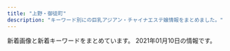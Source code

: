 ```yaml
---
title: "上野・御徒町"
description: "キーワード別にの巨乳アジアン・チャイナエステ嬢情報をまとめました。"
---
```


新着画像と新着キーワードをまとめています。
2021年01月10日の情報です。

<DmmAffiliateIns />
<KeywordTable
  shops={
    [
    {
        "station": "JR\u4e0a\u91ce\u99c5\u6d45\u8349\u53e3",
        "name": "\u7652\u3057\u306e\u5bb6",
        "keywords": {
            "84": 4,
            "87": 8,
            "C": 11,
            "D": 12,
            "86": 4
        },
        "url": "http://www.iyashinoie-ueno.com/",
        "img_links": [
            "http://www.iyashinoie-ueno.com/images/top2.jpg",
            "http://www.iyashinoie-ueno.com/files/018.jpg",
            "http://www.iyashinoie-ueno.com/images/newgirls_top.jpg",
            "http://www.iyashinoie-ueno.com/files/019-02.jpg",
            "http://www.iyashinoie-ueno.com/images/mobile.jpg",
            "http://www.iyashinoie-ueno.com/images/news_top.jpg",
            "http://www.iyashinoie-ueno.com/images/pick1.jpg",
            "http://www.iyashinoie-ueno.com/images/end.jpg",
            "http://www.iyashinoie-ueno.com/images/staff_top.jpg",
            "http://www.iyashinoie-ueno.com/files/001.jpg",
            "http://www.iyashinoie-ueno.com/images/staff_top2.jpg",
            "http://www.iyashinoie-ueno.com/files/014.jpg",
            "http://www.iyashinoie-ueno.com/files/019.jpg",
            "http://www.iyashinoie-ueno.com/files/014-02.jpg",
            "http://www.iyashinoie-ueno.com/files/001-02.jpg",
            "http://www.iyashinoie-ueno.com/files/018-02.jpg"
        ]
    },
    {
        "station": "\u6d45\u8349\u99c5",
        "keywords": {},
        "name": "\u5409\u7965",
        "img_links": [
            "http://kisyou.esjp.xyz/girl/5_1.jpg",
            "http://kisyou.esjp.xyz/images/roomimg/R_3.jpg",
            "http://kisyou.esjp.xyz/girl/6_1.jpg",
            "http://kisyou.esjp.xyz/girl/7_1.jpg",
            "http://kisyou.esjp.xyz/images/newsbg.png",
            "http://kisyou.esjp.xyz/images/roomimg/R_2.jpg",
            "http://kisyou.esjp.xyz/girl/6.jpg",
            "http://kisyou.esjp.xyz/girl/3_1.jpg",
            "http://kisyou.esjp.xyz/images/staff_bg.png",
            "http://kisyou.esjp.xyz/images/roomimg/R_4.jpg",
            "http://kisyou.esjp.xyz/girl/3.jpg",
            "http://kisyou.esjp.xyz/girl/7.jpg",
            "http://kisyou.esjp.xyz/images/tel_footer.png",
            "http://kisyou.esjp.xyz/images/roomimg/R_1.jpg",
            "http://kisyou.esjp.xyz/images/topbg.jpg",
            "http://kisyou.esjp.xyz/girl/5.jpg",
            "http://kisyou.esjp.xyz/images/pickup_line.png",
            "http://kisyou.esjp.xyz/girl/4_1.jpg",
            "http://kisyou.esjp.xyz/girl/4.jpg",
            "http://kisyou.esjp.xyz/images/mobile_bg.png"
        ],
        "url": "http://kisyou.esjp.xyz/"
    },
    {
        "keywords": {
            "D": 1,
            "88": 2,
            "85": 1,
            "86": 2
        },
        "name": "\u862d\u82b1 \u30e9\u30f3\u30ab",
        "station": "\u7530\u539f\u753a\u99c51\u756a\u51fa\u53e3",
        "img_links": [
            "http://verybeauty.info/images/returnBtn.png",
            "http://verybeauty.info/staffPhoto/b20201016143638.jpg",
            "http://verybeauty.info/images/store/05.jpg",
            "http://verybeauty.info/staffPhoto/s20200118192201.jpg",
            "http://verybeauty.info/staffPhoto/s20170527134756.jpg",
            "http://verybeauty.info/staffPhoto/s20201016143712.jpg",
            "http://verybeauty.info/staffPhoto/b20170527134756.jpg",
            "http://verybeauty.info/js/sliderLine/slide_next.png",
            "http://verybeauty.info/images/store/01.jpg",
            "http://verybeauty.info/staffPhoto/s20190405101938.jpg",
            "http://verybeauty.info/staffPhoto/b20170527134149.jpg",
            "http://verybeauty.info/js/sliderLine/slide_prev.png",
            "http://verybeauty.info/images/mobile.jpg",
            "http://verybeauty.info/staffPhoto/b20200531164041.jpg",
            "http://verybeauty.info/images/store/06.jpg",
            "http://verybeauty.info/staffPhoto/b20191018113136.jpg",
            "http://verybeauty.info/staffPhoto/s20201016143638.jpg",
            "http://verybeauty.info/staffPhoto/b20190404215411.jpg",
            "http://verybeauty.info/staffPhoto/s20190404215411.jpg",
            "http://verybeauty.info/images/store/02.jpg",
            "http://verybeauty.info/staffPhoto/s20191018113136.jpg",
            "http://verybeauty.info/staffPhoto/s20170527134149.jpg",
            "http://verybeauty.info/staffPhoto/s20200531164502.jpg",
            "http://verybeauty.info/staffPhoto/s20200531164041.jpg"
        ],
        "url": "http://verybeauty.info/"
    },
    {
        "name": "\u30ab\u30eb\u30de\u30ea\u30be\u30fc\u30c8\uff06\u30b9\u30d1",
        "station": "JR\u5fa1\u5f92\u753a\u99c5\u5357\u53e3",
        "keywords": {
            "89": 4,
            "84": 8,
            "E": 4,
            "82": 30,
            "C": 4,
            "D": 16
        },
        "url": "http://esthe-massage.black/",
        "img_links": [
            "http://esthe-massage.black/images/index_bn_05.jpg",
            "http://esthe-massage.black/images/cg12.jpg",
            "http://esthe-massage.black/images/cg4.jpg",
            "http://esthe-massage.black/images/cg7.jpg",
            "http://esthe-massage.black/images/sta6.jpg",
            "http://esthe-massage.black/images/index_bn_06.jpg",
            "http://esthe-massage.black/images/top.jpg",
            "http://esthe-massage.black/images/cg3.jpg",
            "http://esthe-massage.black/images/index_an_04.jpg",
            "http://esthe-massage.black/images/acc.jpg",
            "http://esthe-massage.black/images/sys01.jpg",
            "http://esthe-massage.black/images/sta12.jpg",
            "http://esthe-massage.black/images/cg11.jpg",
            "http://esthe-massage.black/images/link_3.jpg",
            "http://esthe-massage.black/images/cg5.jpg",
            "http://esthe-massage.black/images/index_an_02.jpg",
            "http://esthe-massage.black/images/sys03.jpg",
            "http://esthe-massage.black/images/footer.jpg",
            "http://esthe-massage.black/images/tit4.png",
            "http://esthe-massage.black/images/tit1.png",
            "http://esthe-massage.black/images/index_bn_01.jpg",
            "http://esthe-massage.black/images/cg8.jpg",
            "http://esthe-massage.black/images/index_an_05.jpg",
            "http://esthe-massage.black/images/cg6.jpg",
            "http://esthe-massage.black/images/cg1.jpg",
            "http://esthe-massage.black/images/te.png",
            "http://esthe-massage.black/images/tit5.png",
            "http://esthe-massage.black/images/sta7.jpg",
            "http://esthe-massage.black/images/sta1.jpg",
            "http://esthe-massage.black/images/sta2.jpg",
            "http://esthe-massage.black/images/tit2.png",
            "http://esthe-massage.black/images/index_an_03.jpg",
            "http://esthe-massage.black/images/sta5.jpg",
            "http://esthe-massage.black/images/sta11.jpg",
            "http://esthe-massage.black/images/sta3.jpg",
            "http://esthe-massage.black/images/qr.jpg",
            "http://esthe-massage.black/images/index_bn_03.jpg",
            "http://esthe-massage.black/images/index_an_06.jpg",
            "http://esthe-massage.black/images/index_an_01.jpg",
            "http://esthe-massage.black/images/sta8.jpg",
            "http://cdn.dino-es.com/images/logo/88x31DinoEs.png",
            "http://esthe-massage.black/images/cg2.jpg",
            "http://esthe-massage.black/images/sta10.jpg",
            "http://esthe-massage.black/images/index_bn_02.jpg",
            "http://esthe-massage.black/images/cg10.jpg",
            "http://esthe-massage.black/images/sys02.jpg"
        ]
    },
    {
        "name": "ZOEY \u30be\u30fc\u30a4",
        "img_links": [
            "http://zoey.mssg.jp/images/staff_image/staf_010a.jpg",
            "http://zoey.mssg.jp/images/top/top_04.jpg",
            "http://zoey.mssg.jp/images/top/top_08.png",
            "http://zoey.mssg.jp/images/top/top_05.jpg",
            "http://zoey.mssg.jp/images/home/top.jpg",
            "http://zoey.mssg.jp/images/top/top_03.jpg",
            "http://zoey.mssg.jp/images/top/top_02.jpg",
            "http://zoey.mssg.jp/images/top/top_01.jpg",
            "http://zoey.mssg.jp/images/page_top.png",
            "http://zoey.mssg.jp/images/top/top_06.jpg"
        ],
        "keywords": {},
        "station": "JR\u5fa1\u5f92\u753a\u99c5\u5357\u53e3",
        "url": "http://zoey.mssg.jp"
    },
    {
        "station": "JR\u5fa1\u5f92\u753a\u99c5\u5317\u53e3",
        "url": "http://reiwabi.work/",
        "name": "\u84ee\uff5e\u30ec\u30f3",
        "keywords": {},
        "img_links": [
            "http://reiwabi.work/images/2.jpg",
            "http://reiwabi.work/images/3.jpg",
            "http://reiwabi.work/images/line.png",
            "http://reiwabi.work/img/mirai1.jpg",
            "http://reiwabi.work/img/kasumi1.jpg",
            "http://reiwabi.work/staff/kasumi.jpg",
            "http://reiwabi.work/images/sys5.jpg",
            "http://reiwabi.work/images/ac1.jpg",
            "http://reiwabi.work/images/interior_t.jpg",
            "http://reiwabi.work/img/yumi1.jpg",
            "http://reiwabi.work/img/aya1.jpg",
            "http://reiwabi.work/images/head.jpg",
            "http://reiwabi.work/images/sys2.jpg",
            "http://reiwabi.work/images/6.jpg",
            "http://reiwabi.work/staff/ruru.jpg",
            "http://reiwabi.work/img/risa1.jpg",
            "http://reiwabi.work/staff/erina.jpg",
            "http://reiwabi.work/staff/risa.jpg",
            "http://reiwabi.work/images/7.jpg",
            "http://reiwabi.work/images/sys3.jpg",
            "http://reiwabi.work/images/int1.png",
            "http://reiwabi.work/images/1.jpg",
            "http://reiwabi.work/images/5.jpg",
            "http://reiwabi.work/images/mobile.jpg",
            "http://reiwabi.work/staff/mirai.jpg",
            "http://reiwabi.work/img/ruru1.jpg",
            "http://reiwabi.work/img/aya2.jpg",
            "http://reiwabi.work/images/sys1.jpg",
            "http://reiwabi.work/staff/aya.jpg",
            "http://reiwabi.work/images/4.jpg",
            "http://reiwabi.work/img/erina1.jpg",
            "http://reiwabi.work/images/int2.png",
            "http://reiwabi.work/images/staff_t.jpg",
            "http://reiwabi.work/staff/yumi.jpg",
            "http://reiwabi.work/images/news.jpg",
            "http://reiwabi.work/img/risa2.jpg"
        ]
    },
    {
        "img_links": [
            "http://www.cocogarden.link/images/s_news.jpg",
            "http://www.cocogarden.link/files/086.jpg",
            "http://www.cocogarden.link/images/mobile.jpg",
            "http://www.cocogarden.link/files/084-03.jpg",
            "http://www.cocogarden.link/files/075.jpg",
            "http://www.cocogarden.link/files/037-03.jpg",
            "http://www.cocogarden.link/files/086-03.jpg",
            "http://www.cocogarden.link/files/037-02.jpg",
            "http://www.cocogarden.link/files/084.jpg",
            "http://www.cocogarden.link/files/072-02.jpg",
            "http://www.cocogarden.link/files/076-03.jpg",
            "http://www.cocogarden.link/images/s_info.jpg",
            "http://www.cocogarden.link/files/058-03.jpg",
            "http://www.cocogarden.link/files/076.jpg",
            "http://www.cocogarden.link/images/top1.jpg",
            "http://www.cocogarden.link/files/059-03.jpg",
            "http://www.cocogarden.link/files/075-02.jpg",
            "http://www.cocogarden.link/files/069-03.jpg",
            "http://www.cocogarden.link/files/059-02.jpg",
            "http://www.cocogarden.link/images/koko_200x40.png",
            "http://www.cocogarden.link/images/1.jpg",
            "http://www.cocogarden.link/images/end1.png",
            "http://www.cocogarden.link/files/080.jpg",
            "http://www.cocogarden.link/images/s_pick.jpg",
            "http://www.cocogarden.link/files/084-02.jpg",
            "http://www.cocogarden.link/files/058.jpg",
            "http://www.cocogarden.link/images/nbj3.jpg",
            "http://www.cocogarden.link/files/069-02.jpg",
            "http://www.cocogarden.link/images/top.jpg",
            "http://www.cocogarden.link/files/080-02.jpg",
            "http://www.cocogarden.link/files/059.jpg",
            "http://www.cocogarden.link/files/058-02.jpg",
            "http://www.cocogarden.link/files/075-03.jpg",
            "http://www.cocogarden.link/files/037.jpg",
            "http://www.cocogarden.link/files/072-03.jpg",
            "http://www.cocogarden.link/files/072.jpg",
            "http://www.cocogarden.link/files/076-02.jpg",
            "http://www.cocogarden.link/files/086-02.jpg",
            "http://www.cocogarden.link/files/080-03.jpg",
            "http://www.cocogarden.link/files/069.jpg",
            "http://www.cocogarden.link/images/s_staff.jpg"
        ],
        "name": "COCO-GARDEN",
        "url": "http://www.cocogarden.link/",
        "keywords": {
            "D": 12,
            "86": 2,
            "88": 8,
            "G": 4,
            "87": 10,
            "F": 2,
            "E": 2
        },
        "station": "JR\u5fa1\u5f92\u753a\u99c5\u5317\u53e3"
    },
    {
        "keywords": {
            "85": 2,
            "90": 1,
            "95": 1
        },
        "name": "\u30aa\u30a2\u30b7\u30b9",
        "url": "http://20oasis.com/",
        "station": "JR\u4e0a\u91ce\u99c5\u5165\u8c37\u53e3",
        "img_links": [
            "http://20oasis.com/images/index_02.png",
            "http://20oasis.com/images/index_08.png",
            "http://20oasis.com/images/14.jpg",
            "http://20oasis.com/images/index_06.png",
            "http://20oasis.com/images/index_07.png",
            "http://20oasis.com/images/eso20-2.png",
            "http://20oasis.com/images/os20-11.jpg",
            "http://20oasis.com/images/os20-8.jpg",
            "http://20oasis.com/images/index_05.png",
            "http://20oasis.com/images/a0.jpg",
            "http://20oasis.com/images/os20-7.jpg",
            "http://20oasis.com/images/1.jpg",
            "http://20oasis.com/images/index_09.png",
            "http://20oasis.com/images/4.jpg",
            "http://20oasis.com/images/index_03.png",
            "http://20oasis.com/images/index_20.jpg",
            "http://20oasis.com/images/os20-21.jpg"
        ]
    },
    {
        "img_links": [
            "http://www.ueno-assistant.com/images/opbs35.jpg",
            "http://www.ueno-assistant.com/images/index_03.png",
            "http://www.ueno-assistant.com/images/index_05.png",
            "http://www.ueno-assistant.com/images/index_18.jpg",
            "http://www.ueno-assistant.com/images/a0.jpg",
            "http://www.ueno-assistant.com/images/1.jpg",
            "http://www.ueno-assistant.com/images/index_08.png",
            "http://www.ueno-assistant.com/images/4.jpg",
            "http://www.ueno-assistant.com/images/opbs20-12.jpg",
            "http://www.ueno-assistant.com/images/index_07.png",
            "http://www.ueno-assistant.com/images/index_19.jpg",
            "http://www.ueno-assistant.com/images/index_09.png",
            "http://www.ueno-assistant.com/images/opbs20-17t.jpg",
            "http://www.ueno-assistant.com/images/index_02.png",
            "http://www.ueno-assistant.com/images/opbs20-17.jpg",
            "http://www.ueno-assistant.com/images/opbs20-15.jpg",
            "http://www.ueno-assistant.com/images/opbs20-5.jpg",
            "http://www.ueno-assistant.com/images/index_20.jpg",
            "http://www.ueno-assistant.com/images/opbs20-18.jpg",
            "http://www.ueno-assistant.com/images/opbs20-9.jpg",
            "http://www.ueno-assistant.com/images/index_06.png"
        ],
        "name": "\u5973\u624b",
        "station": "JR\u4e0a\u91ce\u99c5\u6d45\u8349\u53e3",
        "url": "http://www.ueno-assistant.com/",
        "keywords": {
            "90": 3,
            "85": 3,
            "86": 1
        }
    },
    {
        "name": "\u30d8\u30d6\u30f3",
        "img_links": [
            "http://www.t-happy.work/img/momoe1.jpg",
            "http://www.t-happy.work/img/reina1.jpg",
            "http://www.t-happy.work/images/12.png",
            "http://www.t-happy.work/images/8.png",
            "http://www.t-happy.work/images/interior_t.jpg",
            "http://www.t-happy.work/img/miki1.jpg",
            "http://www.t-happy.work/images/newface.png",
            "http://www.t-happy.work/images/1.png",
            "http://www.t-happy.work/images/int1.png",
            "http://www.t-happy.work/images/tel.jpg",
            "http://www.t-happy.work/img/aoi1.jpg",
            "http://www.t-happy.work/images/4.png",
            "http://www.t-happy.work/img/mai1.jpg",
            "http://www.t-happy.work/images/mobile.jpg",
            "http://www.t-happy.work/img/ai1.jpg",
            "http://www.t-happy.work/images/6.png",
            "http://www.t-happy.work/img/koko2.jpg",
            "http://www.t-happy.work/images/7.png",
            "http://www.t-happy.work/img/reina2.jpg",
            "http://www.t-happy.work/images/news.jpg",
            "http://www.t-happy.work/img/ai2.jpg",
            "http://www.t-happy.work/img/koko1.jpg",
            "http://www.t-happy.work/img/yui1.jpg",
            "http://www.t-happy.work/images/sys2.png",
            "http://www.t-happy.work/images/sisu.png",
            "http://www.t-happy.work/images/staff_t.jpg",
            "http://www.t-happy.work/images/11.png",
            "http://www.t-happy.work/images/2.png",
            "http://www.t-happy.work/images/int2.png",
            "http://www.t-happy.work/images/sys1.png",
            "http://www.t-happy.work/images/head.jpg",
            "http://www.t-happy.work/images/5.png",
            "http://www.t-happy.work/images/s1.png"
        ],
        "station": "\u6e6f\u5cf6\u99c52\u756a\u51fa\u53e3",
        "url": "http://www.t-happy.work/",
        "keywords": {}
    },
    {
        "keywords": {},
        "name": "\u53f0\u6e7e\u30ea\u30be\u30fc\u30c8",
        "img_links": [
            "http://taiwan-resort.com/img/tel_img.png",
            "http://taiwan-resort.com/img/mask05.jpg",
            "http://taiwan-resort.com/img/corona-4.jpg",
            "http://taiwan-resort.com/img/corona-5.jpg",
            "http://taiwan-resort.com/img/sara002.jpg",
            "http://taiwan-resort.com/img/honoka02.jpg",
            "http://taiwan-resort.com/img/corona-3.jpg",
            "http://taiwan-resort.com/img/corona-2.jpg",
            "http://taiwan-resort.com/img/mami002.png",
            "http://taiwan-resort.com/img/mask04.jpg",
            "http://taiwan-resort.com/img/head_img.png",
            "http://taiwan-resort.com/img/pagetop.png",
            "http://taiwan-resort.com/img/yuki.jpg",
            "http://taiwan-resort.com/img/reina3.jpg",
            "http://taiwan-resort.com/img/topbg02.jpg",
            "http://taiwan-resort.com/img/mask02.jpg",
            "http://taiwan-resort.com/img/anna.png",
            "http://taiwan-resort.com/img/photo_01.jpg",
            "http://taiwan-resort.com/img/mask03.jpg",
            "http://taiwan-resort.com/img/emi001.jpg",
            "http://taiwan-resort.com/img/rei.jpg",
            "http://taiwan-resort.com/img/mask01.jpg"
        ],
        "url": "http://taiwan-resort.com/",
        "station": "JR\u5fa1\u5f92\u753a\u99c5\u5357\u53e3"
    },
    {
        "img_links": [
            "https://static.a-side.com/photo/shop/33708/list.jpg",
            "https://img.a-side.com/photo/premium/20201228/34965_01_top2.jpg",
            "https://img.a-side.com/photo/digicame/20210101/20991_01.jpg",
            "https://static.a-side.com/photo/shop/34961/list.jpg",
            "http://www.a-side.com/o-ai/staff/ai/index.jpg",
            "https://static.a-side.com/photo/shop/24050/list.jpg",
            "http://www.a-side.com/o-ai/staff/miyuki/index.jpg",
            "https://static.a-side.com/photo/shop/16032/list.jpg",
            "https://img.a-side.com/photo/premium/20201229/30040_01_sp.jpg",
            "http://www.a-side.com/o-ai/images/info/photo05.jpg",
            "https://static.a-side.com/photo/shop/35018/list.jpg",
            "http://www.a-side.com/o-ai/images/coupon/info.png",
            "https://static.a-side.com/photo/shop/34907/list.jpg",
            "http://www.a-side.com/o-ai/images/info/photo12.jpg",
            "https://img.a-side.com/photo/digicame/20210101/25785_02.jpg",
            "https://static.a-side.com/photo/shop/34764/list.jpg",
            "http://www.a-side.com/o-ai/staff/rika/index.jpg",
            "https://img.a-side.com/photo/digicame/20210101/28058_04.jpg",
            "https://img.a-side.com/photo/weekly/20210108/top.jpg",
            "https://img.a-side.com/photo/premium/20210101/27898_02_sp.jpg",
            "http://www.a-side.com/o-ai/images/top_notice.jpg",
            "https://static.a-side.com/photo/shop/34644/list.jpg",
            "http://www.a-side.com/o-ai/staff/nana/index.jpg",
            "http://www.a-side.com/o-ai/staff/yuyu/index.jpg",
            "https://img.a-side.com/photo/digicame/20201228/19987_02.jpg",
            "https://static.a-side.com/photo/shop/35132/list.jpg",
            "http://www.a-side.com/o-ai/images/info/photo04.jpg",
            "https://static.a-side.com/photo/shop/33020/list.jpg",
            "https://img.a-side.com/photo/premium/20201218/12823_01_top2.jpg",
            "http://www.a-side.com/o-ai/staff/maki/index.jpg",
            "https://static.a-side.com/photo/shop/33796/list.jpg",
            "https://img.a-side.com/photo/digicame/20201231/24528_01.jpg",
            "http://www.a-side.com/o-ai/images/info/photo06.jpg",
            "https://img.a-side.com/photo/premium/20210104/34987_01_top2.jpg",
            "https://img.a-side.com/photo/premium/20210104/34140_01_index.jpg",
            "https://img.a-side.com/photo/koko/16032/thumb.jpg",
            "https://static.a-side.com/photo/shop/35020/list.jpg",
            "https://static.a-side.com/photo/shop/33321/list.jpg",
            "https://static.a-side.com/photo/shop/34987/list.jpg",
            "https://static.a-side.com/photo/shop/34768/list.jpg",
            "https://img.a-side.com/photo/premium/20210104/34987_01_top1.jpg",
            "http://www.a-side.com/o-ai/images/massage/photo04.jpg",
            "https://static.a-side.com/photo/shop/34847/list.jpg",
            "https://img.a-side.com/photo/premium/20201214/34140_01_index.jpg",
            "http://www.a-side.com/o-ai/images/massage/photo03.jpg",
            "https://www.a-side.com/include/img/top/button_twitter.png",
            "https://img.a-side.com/photo/koko/32924/thumb.jpg",
            "https://static.a-side.com/photo/shop/34669/list.jpg",
            "http://www.a-side.com/o-ai/images/newyear.jpg",
            "https://img.a-side.com/photo/premium/20201228/34965_01_sp.jpg",
            "http://www.a-side.com/o-ai/images/system/stamp.jpg",
            "http://www.a-side.com/o-ai/images/massage/photo02.jpg",
            "http://www.a-side.com/o-ai/staff/yuna/index.jpg",
            "https://static.a-side.com/photo/shop/33596/list.jpg",
            "http://www.a-side.com/o-ai/images/coupon/stamp.jpg",
            "http://www.a-side.com/o-ai/images/info/photo03.jpg",
            "https://static.a-side.com/photo/shop/35149/list.jpg",
            "https://img.a-side.com/photo/premium/20210101/27898_01_sp.jpg",
            "https://img.a-side.com/photo/koko/34987/thumb.jpg",
            "http://www.a-side.com/o-ai/images/info/photo01.jpg",
            "https://img.a-side.com/photo/premium/20201231/33649_01_sp.jpg",
            "http://www.a-side.com/o-ai/images/info/photo10.jpg",
            "http://www.a-side.com/o-ai/images/info/photo07.jpg",
            "http://www.a-side.com/o-ai/images/info/photo09.jpg",
            "http://www.a-side.com/o-ai/staff/miho/index.jpg",
            "http://www.a-side.com/o-ai/images/massage/photo01.jpg",
            "https://img.a-side.com/photo/digicame/20210101/31406_01.jpg",
            "https://img.a-side.com/photo/digicame/20201228/31399_02.jpg",
            "http://www.a-side.com/o-ai/images/info/photo02.jpg",
            "https://static.a-side.com/photo/shop/30430/list.jpg",
            "https://img.a-side.com/photo/premium/20201229/16032_01_sp.jpg",
            "https://static.a-side.com/photo/shop/22869/list.jpg",
            "https://img.a-side.com/photo/koko/24600/thumb.jpg",
            "http://www.a-side.com/o-ai/images/info/photo08.jpg",
            "https://static.a-side.com/photo/shop/34512/list.jpg",
            "https://static.a-side.com/photo/shop/34660/list.jpg",
            "http://www.a-side.com/o-ai/images/info/photo11.jpg",
            "https://img.a-side.com/photo/digicame/20210101/20991_02.jpg",
            "http://www.a-side.com/o-ai/images/covergirl.jpg",
            "http://www.a-side.com/o-ai/images/coupon/presented.png",
            "https://static.a-side.com/photo/shop/33915/list.jpg",
            "https://img.a-side.com/photo/premium/20201218/12823_01_top1.jpg",
            "https://img.a-side.com/photo/premium/20201228/34965_01_top1.jpg",
            "https://static.a-side.com/photo/shop/19803/list.jpg",
            "https://img.a-side.com/photo/digicame/20201228/15122_02.jpg",
            "http://www.a-side.com/o-ai/staff/aya/index.jpg",
            "https://static.a-side.com/photo/shop/35170/list.jpg",
            "https://static.a-side.com/photo/shop/34965/list.jpg",
            "https://img.a-side.com/photo/premium/20201230/18452_01_sp.jpg"
        ],
        "station": "JR\u5fa1\u5f92\u753a\u99c5\u5357\u53e3",
        "name": "\u85cd\uff5e\u30a2\u30a4\uff5e",
        "keywords": {
            "\u5de8\u4e73": 2,
            "\u80f8": 1,
            "\u4e73": 2,
            "C": 1
        },
        "url": "http://www.a-side.com/o-ai/"
    },
    {
        "station": "JR\u5fa1\u5f92\u753a\u99c5\u5357\u53e3",
        "url": "http://okachi-mg.com/",
        "img_links": [
            "http://www.okachi-mg.com/images/index_18.jpg",
            "http://www.okachi-mg.com/images/ks20-18.jpg",
            "http://okachi-mg.com/images/esks20-4.jpg",
            "http://okachi-mg.com/images/index_19.jpg",
            "http://okachi-mg.com/images/index_20.jpg",
            "http://okachi-mg.com/images/ks20-17.jpg",
            "http://okachi-mg.com/images/a0.jpg",
            "http://okachi-mg.com/images/ks20-9t.jpg",
            "http://www.okachi-mg.com/images/ks20-17.jpg",
            "http://okachi-mg.com/images/index_08.png",
            "http://okachi-mg.com/images/index_05.png",
            "http://www.okachi-mg.com/images/index_19.jpg",
            "http://okachi-mg.com/images/1.jpg",
            "http://okachi-mg.com/images/ks20-15.jpg",
            "http://www.okachi-mg.com/images/ks20-5.jpg",
            "http://okachi-mg.com/images/ks20-9.jpg",
            "http://okachi-mg.com/images/ks20-5.jpg",
            "http://okachi-mg.com/images/index_18.jpg",
            "http://www.okachi-mg.com/images/index_05.png",
            "http://okachi-mg.com/images/index_06.png",
            "http://www.okachi-mg.com/images/ks20-9t.jpg",
            "http://www.okachi-mg.com/images/index_08.png",
            "http://www.okachi-mg.com/images/index_02.png",
            "http://okachi-mg.com/images/4.jpg",
            "http://www.okachi-mg.com/images/ks20-15.jpg",
            "http://okachi-mg.com/images/ks35.jpg",
            "http://www.okachi-mg.com/images/index_07.png",
            "http://okachi-mg.com/images/index_09.png",
            "http://www.okachi-mg.com/images/ks20-9.jpg",
            "http://www.okachi-mg.com/images/ks35.jpg",
            "http://okachi-mg.com/images/index_03.png",
            "http://okachi-mg.com/images/ks20-12.jpg",
            "http://www.okachi-mg.com/images/index_20.jpg",
            "http://www.okachi-mg.com/images/index_09.png",
            "http://www.okachi-mg.com/images/4.jpg",
            "http://www.okachi-mg.com/images/1.jpg",
            "http://www.okachi-mg.com/images/index_06.png",
            "http://www.okachi-mg.com/images/index_03.png",
            "http://okachi-mg.com/images/index_07.png",
            "http://www.okachi-mg.com/images/esks20-4.jpg",
            "http://www.okachi-mg.com/images/ks20-12.jpg",
            "http://www.okachi-mg.com/images/a0.jpg",
            "http://okachi-mg.com/images/ks20-18.jpg",
            "http://okachi-mg.com/images/index_02.png"
        ],
        "name": "\u559c\u624b-\u304d\u3057\u3085-",
        "keywords": {
            "85": 6,
            "86": 2,
            "90": 6
        }
    },
    {
        "name": "\u6975\u4e0a\u30e1\u30f3\u30ba\u30a8\u30b9\u30c6-\u96c5-",
        "keywords": {},
        "station": "JR\u4e0a\u91ce\u99c5\u6d45\u8349\u53e3",
        "img_links": [
            "http://ueno-miyabi.work/sp/images/ta.jpg",
            "http://ueno-miyabi.work/staff/haru.jpg",
            "http://ueno-miyabi.work/staff/nana.jpg",
            "http://ueno-miyabi.work/sp/images/int1.jpg",
            "http://ueno-miyabi.work/staff/yuyu.jpg",
            "http://ueno-miyabi.work/images/rec2.jpg",
            "http://ueno-miyabi.work/images/int2.jpg",
            "http://ueno-miyabi.work/sp/img/jun2.jpg",
            "http://ueno-miyabi.work/sp/staff/yuyu.jpg",
            "http://ueno-miyabi.work/images/tg_t.jpg",
            "http://ueno-miyabi.work/images/2.jpg",
            "http://ueno-miyabi.work/images/interior_t.jpg",
            "http://ueno-miyabi.work/images/news_t.jpg",
            "http://ueno-miyabi.work/sp/images/5.png",
            "http://ueno-miyabi.work/images/ta.jpg",
            "http://ueno-miyabi.work/images/concept.png",
            "http://ueno-miyabi.work/sp/images/tel.jpg",
            "http://ueno-miyabi.work/sp/staff/jun.jpg",
            "http://ueno-miyabi.work/staff/jun.jpg",
            "http://ueno-miyabi.work/sp/images/news.jpg",
            "http://ueno-miyabi.work/staff/ai.jpg",
            "http://ueno-miyabi.work/images/1.jpg",
            "http://ueno-miyabi.work/img/jun1.jpg",
            "http://ueno-miyabi.work/images/b1.jpg",
            "http://ueno-miyabi.work/img/haru1.jpg",
            "http://ueno-miyabi.work/sp/img/yuyu1.jpg",
            "http://ueno-miyabi.work/sp/img/jun1.jpg",
            "http://ueno-miyabi.work/sp/img/haru2.jpg",
            "http://ueno-miyabi.work/sp/staff/nana.jpg",
            "http://ueno-miyabi.work/sp/img/haru1.jpg",
            "http://ueno-miyabi.work/images/4.jpg",
            "http://ueno-miyabi.work/img/jun2.jpg",
            "http://ueno-miyabi.work/sp/images/head.jpg",
            "http://ueno-miyabi.work/img/nana1.jpg",
            "http://ueno-miyabi.work/sp/images/int2.jpg",
            "http://ueno-miyabi.work/sp/img/nana1.jpg",
            "http://ueno-miyabi.work/images/b2.jpg",
            "http://ueno-miyabi.work/images/tr.jpg",
            "http://ueno-miyabi.work/images/sys.png",
            "http://ueno-miyabi.work/sp/images/1.png",
            "http://ueno-miyabi.work/sp/staff/ai.jpg",
            "http://ueno-miyabi.work/images/int1.jpg",
            "http://ueno-miyabi.work/sp/images/ts.jpg",
            "http://ueno-miyabi.work/images/rec1.png",
            "http://ueno-miyabi.work/sp/images/3.png",
            "http://ueno-miyabi.work/images/head.jpg",
            "http://ueno-miyabi.work/img/yuyu2.jpg",
            "http://ueno-miyabi.work/sp/img/yuyu2.jpg",
            "http://ueno-miyabi.work/images/rem.jpg",
            "http://ueno-miyabi.work/sp/images/4.png",
            "http://ueno-miyabi.work/img/ai1.jpg",
            "http://ueno-miyabi.work/images/3.jpg",
            "http://ueno-miyabi.work/sp/images/staff_t.jpg",
            "http://ueno-miyabi.work/sp/images/topgirl.jpg",
            "http://ueno-miyabi.work/sp/images/2.png",
            "http://ueno-miyabi.work/sp/menu/top.jpg",
            "http://ueno-miyabi.work/sp/images/ac1.jpg",
            "http://ueno-miyabi.work/sp/staff/haru.jpg",
            "http://ueno-miyabi.work/img/haru2.jpg",
            "http://ueno-miyabi.work/images/staff_t.jpg",
            "http://ueno-miyabi.work/sp/images/footer.jpg",
            "http://ueno-miyabi.work/sp/images/newsb.png",
            "http://ueno-miyabi.work/sp/images/interior_t.jpg",
            "http://ueno-miyabi.work/sp/img/ai1.jpg",
            "http://ueno-miyabi.work/sp/images/sys.png",
            "http://ueno-miyabi.work/images/newsb.png",
            "http://ueno-miyabi.work/images/sm.jpg",
            "http://ueno-miyabi.work/sp/images/rec1.png",
            "http://ueno-miyabi.work/images/5.jpg",
            "http://ueno-miyabi.work/sp/images/rec2.jpg",
            "http://ueno-miyabi.work/img/yuyu1.jpg",
            "http://ueno-miyabi.work/sp/menu/staff.jpg"
        ],
        "url": "http://ueno-miyabi.work/"
    },
    {
        "url": "http://spa-amore.info/",
        "station": "JR\u5fa1\u5f92\u753a\u99c5\u5317\u53e3",
        "name": "\u30b9\u30d1 \u30a2\u30e2\u30fc\u30ec",
        "img_links": [
            "http://spa-amore.info/uploads/rubyes/2019/04/img_3768.jpg",
            "http://spa-amore.info/uploads/rubyes/2018/06/img_6509de79a84e589afe69cac1.jpg",
            "http://spa-amore.info/uploads/rubyes/2017/02/bnr_side_01.png",
            "http://spa-amore.info/uploads/rubyes/2018/11/img_2998.png",
            "http://spa-amore.info/uploads/rubyes/2020/05/img_4838.jpg",
            "http://spa-amore.info/uploads/rubyes/2018/06/bnr_side_041.png",
            "http://spa-amore.info/uploads/rubyes/2017/02/btn_top_03.png",
            "http://spa-amore.info/uploads/rubyes/2019/12/img_3766.jpg",
            "http://spa-amore.info/uploads/rubyes/2017/02/img_info_01.png",
            "http://spa-amore.info/uploads/rubyes/images/p01.png",
            "http://spa-amore.info/uploads/rubyes/2018/06/tel.jpg",
            "http://spa-amore.info/uploads/rubyes/2020/01/img_5610-1919x2560.jpg",
            "http://spa-amore.info/uploads/rubyes/2019/12/img_3765.jpg",
            "http://spa-amore.info/uploads/rubyes/2017/02/img_info_03.png",
            "http://spa-amore.info/uploads/rubyes/2020/12/img_6829.jpg",
            "http://spa-amore.info/uploads/rubyes/2019/03/img_35011.jpg",
            "http://spa-amore.info/uploads/rubyes/2017/02/subvisual_link-1000x144.png",
            "http://spa-amore.info/uploads/rubyes/2019/04/img_3767.jpg",
            "http://spa-amore.info/uploads/rubyes/images/subvisual_staff.png",
            "http://spa-amore.info/uploads/rubyes/2017/02/bnr_side_02.png",
            "http://spa-amore.info/uploads/rubyes/2017/02/subvisual_contact.png",
            "http://spa-amore.info/uploads/rubyes/2020/10/img_6514.jpg",
            "http://spa-amore.info/uploads/rubyes/2020/11/img_6655.jpg",
            "http://spa-amore.info/uploads/rubyes/2017/02/bnr_side_03.png",
            "http://spa-amore.info/uploads/rubyes/2018/06/img_6484de79a84e589afe69cac1.jpg",
            "http://spa-amore.info/uploads/rubyes/2017/02/bnr_side_05.png",
            "http://spa-amore.info/uploads/rubyes/2019/10/img_4997.jpg",
            "http://spa-amore.info/uploads/rubyes/2019/07/img_4390.jpg",
            "http://spa-amore.info/uploads/rubyes/images/icon_flower.png",
            "http://spa-amore.info/uploads/rubyes/images/no-photo.jpg",
            "http://spa-amore.info/uploads/rubyes/2017/02/btn_top_01.png",
            "http://spa-amore.info/uploads/rubyes/2017/02/bnr_side_credit.png",
            "http://spa-amore.info/uploads/rubyes/2020/03/lili.jpeg",
            "http://spa-amore.info/uploads/rubyes/2017/02/img_info_06.png",
            "http://spa-amore.info/uploads/rubyes/2017/02/img_info_04.png",
            "http://spa-amore.info/uploads/rubyes/2019/10/img_4995.jpg",
            "http://spa-amore.info/uploads/rubyes/2017/02/subvisual_link.png",
            "http://spa-amore.info/uploads/rubyes/2020/10/img_6515.jpg",
            "http://spa-amore.info/uploads/rubyes/2019/03/img_35012.jpg",
            "http://spa-amore.info/uploads/rubyes/2017/02/subvisual_info.png",
            "http://spa-amore.info/uploads/rubyes/2018/12/ad-7z8-s.png",
            "http://spa-amore.info/uploads/rubyes/2018/12/ad_7z8_720.png",
            "http://spa-amore.info/uploads/rubyes/2017/02/subvisual_magazine.png",
            "http://spa-amore.info/uploads/rubyes/2017/03/img_bnr_concept.png",
            "http://spa-amore.info/uploads/rubyes/2018/06/img_6517de79a84e589afe69cac1.jpg",
            "http://spa-amore.info/uploads/rubyes/2017/02/img_info_05.png",
            "http://spa-amore.info/uploads/rubyes/2019/12/img_3761.jpg",
            "http://spa-amore.info/uploads/rubyes/2017/02/subvisual_qa.png",
            "http://spa-amore.info/uploads/rubyes/2019/12/img_3763.jpg",
            "http://spa-amore.info/uploads/rubyes/2017/02/subvisual_reserve.png",
            "http://spa-amore.info/uploads/rubyes/2017/02/icon_flower.png",
            "http://spa-amore.info/uploads/rubyes/2017/02/treatment.png",
            "http://spa-amore.info/\thttp:/spa-amore.info/uploads/rubyes/2019/03/ivent2.jpeg",
            "http://spa-amore.info/uploads/rubyes/2017/02/subvisual_enquete.png",
            "http://spa-amore.info/uploads/rubyes/2017/02/img_info_02.png",
            "http://spa-amore.info/uploads/rubyes/2020/10/img_6511.jpg",
            "http://spa-amore.info/uploads/rubyes/2020/11/img_6654.jpg",
            "http://spa-amore.info/uploads/rubyes/2018/06/img_6526de79a84e589afe69cac1.jpg",
            "http://spa-amore.info/uploads/rubyes/2018/06/wechatimg111.jpeg",
            "http://spa-amore.info/uploads/rubyes/2017/02/wifi.jpg",
            "http://spa-amore.info/uploads/rubyes/2017/02/btn_top_02.png"
        ],
        "keywords": {
            "C": 1
        }
    },
    {
        "keywords": {},
        "name": "You and I*\u30e6\u30fc\uff06\u30a2\u30a4",
        "url": "http://for-you-ueno.com/",
        "station": "JR\u4e0a\u91ce\u99c5\u6d45\u8349\u53e3",
        "img_links": [
            "http://for-you-ueno.com/lib/img/course.png",
            "http://for-you-ueno.com/lib/img/cast3/img4.jpg",
            "http://for-you-ueno.com/lib/img/tel.png",
            "http://for-you-ueno.com/lib/img/course4.png",
            "http://for-you-ueno.com/lib/img/cast3/img2-s.jpg",
            "http://for-you-ueno.com/lib/img/oil.png",
            "http://for-you-ueno.com/lib/img/cast2/img4-s.jpg",
            "http://for-you-ueno.com/lib/img/cast5/img3.jpg",
            "http://for-you-ueno.com/lib/img/address.png",
            "http://for-you-ueno.com/lib/img/cast5/img1-s.jpg",
            "http://for-you-ueno.com/lib/img/plan-ttl.png",
            "http://for-you-ueno.com/lib/img/open.png",
            "http://for-you-ueno.com/lib/img/cast2/img2-s.jpg",
            "http://for-you-ueno.com/lib/img/cast4/img2.jpg",
            "http://for-you-ueno.com/lib/img/cp-sub1.png",
            "http://for-you-ueno.com/lib/img/course5.png",
            "http://for-you-ueno.com/lib/img/cp-sub2.png",
            "http://for-you-ueno.com/lib/img/cast3/img1-s.jpg",
            "http://for-you-ueno.com/lib/img/cp-ttl.png",
            "http://for-you-ueno.com/lib/img/cast2/img1.jpg",
            "http://for-you-ueno.com/lib/img/cast-ttl.png",
            "http://for-you-ueno.com/lib/img/gallery.png",
            "http://for-you-ueno.com/lib/img/cast5/img1.jpg",
            "http://for-you-ueno.com/lib/img/siatsu.png",
            "http://for-you-ueno.com/lib/img/cast1/img2-s.jpg",
            "http://for-you-ueno.com/lib/img/other.png",
            "http://for-you-ueno.com/lib/img/awa.png",
            "http://for-you-ueno.com/lib/img/cast.png",
            "http://for-you-ueno.com/lib/img/cp-desc2sp.png",
            "http://for-you-ueno.com/lib/img/cast4/img1-s.jpg",
            "http://for-you-ueno.com/lib/img/slide2.jpg",
            "http://for-you-ueno.com/lib/img/cast1/img1-s.jpg",
            "http://for-you-ueno.com/lib/img/cast2/img3-s.jpg",
            "http://for-you-ueno.com/lib/img/cp-desc1sp.png",
            "http://for-you-ueno.com/lib/img/cast3/img3-s.jpg",
            "http://for-you-ueno.com/lib/img/course2.png",
            "http://for-you-ueno.com/lib/img/cast2/img3.jpg",
            "http://for-you-ueno.com/lib/img/slide1.jpg",
            "http://for-you-ueno.com/lib/img/info-ttl.png",
            "http://for-you-ueno.com/lib/img/cp-desc1.png",
            "http://for-you-ueno.com/lib/img/aroma.png",
            "http://for-you-ueno.com/lib/img/phone.png",
            "http://for-you-ueno.com/lib/img/cast2/img4.jpg",
            "http://for-you-ueno.com/lib/img/slide3.jpg",
            "http://for-you-ueno.com/lib/img/h1.png",
            "http://for-you-ueno.com/lib/img/cast2/img1-s.jpg",
            "http://for-you-ueno.com/lib/img/cp-desc2.png",
            "http://for-you-ueno.com/lib/img/course3.png",
            "http://for-you-ueno.com/lib/img/cast5/img2-s.jpg",
            "http://for-you-ueno.com/lib/img/deep.png",
            "http://for-you-ueno.com/lib/img/course-ttl.png",
            "http://for-you-ueno.com/lib/img/cast3/img2.jpg",
            "http://for-you-ueno.com/lib/img/cast4/img1.jpg",
            "http://for-you-ueno.com/lib/img/plan.png",
            "http://for-you-ueno.com/lib/img/recommend.png",
            "http://for-you-ueno.com/lib/img/cast3/img1.jpg",
            "http://for-you-ueno.com/lib/img/ashiura.png",
            "http://for-you-ueno.com/lib/img/cast1/img2.jpg",
            "http://for-you-ueno.com/lib/img/course1.png",
            "http://for-you-ueno.com/lib/img/cast2/img2.jpg",
            "http://for-you-ueno.com/lib/img/cast3/img4-s.jpg",
            "http://for-you-ueno.com/lib/img/cast1/img1.jpg",
            "http://for-you-ueno.com/lib/img/cast4/img2-s.jpg",
            "http://for-you-ueno.com/lib/img/cast5/img3-s.jpg",
            "http://for-you-ueno.com/lib/img/cast5/img2.jpg",
            "http://for-you-ueno.com/lib/img/cast3/img3.jpg"
        ]
    },
    {
        "img_links": [
            "http://www.rosa-es.info/img/staff_h.jpg",
            "http://www.rosa-es.info/img/top_1.jpg",
            "http://www.rosa-es.info/uploads/staff/yumi1.jpg",
            "http://www.rosa-es.info/uploads/staff/riri1.jpg",
            "http://www.rosa-es.info/img/mobile.jpg",
            "http://www.rosa-es.info/uploads/staff/yuri1.jpg",
            "http://www.rosa-es.info/img/top.jpg",
            "http://www.rosa-es.info/img/staff_1.jpg",
            "http://www.rosa-es.info/uploads/staff/rara1.jpg",
            "http://www.rosa-es.info/uploads/staff/momo1.jpg",
            "http://www.rosa-es.info/uploads/staff/nana1.jpg"
        ],
        "keywords": {},
        "station": "JR\u4e0a\u91ce\u99c5\u6d45\u8349\u53e3",
        "name": "\u6708\u591c",
        "url": "http://www.rosa-es.info/"
    },
    {
        "url": "http://www.sh-riraku107.xyz/",
        "name": "AOI",
        "img_links": [
            "http://www.sh-riraku107.xyz/picture/link_1_4214_154523611765195.jpg",
            "http://www.sh-riraku107.xyz/uploads/190726/1-1ZH61G444a2.jpg",
            "http://www.sh-riraku107.xyz/uploads/201210/1-201210140639549.jpg",
            "http://www.sh-riraku107.xyz/uploads/201210/1-201210140K4F7.jpg",
            "http://www.sh-riraku107.xyz/picture/head_3_4214_1545028158650128.jpg",
            "http://www.sh-riraku107.xyz/uploads/191203/1-191203131R1257.jpg",
            "http://www.sh-riraku107.xyz/uploads/201210/1-201210140I61V.jpg",
            "http://www.sh-riraku107.xyz/uploads/190930/1-1Z9301H0432Z.jpg",
            "http://www.sh-riraku107.xyz/uploads/190726/1-1ZH61G359B9.jpg",
            "http://www.sh-riraku107.xyz/picture/head_2_4214_1545028158383139.jpg",
            "http://www.sh-riraku107.xyz/uploads/200915/1-20091515001J63.jpg",
            "http://www.sh-riraku107.xyz/uploads/190726/1-1ZH61G3011R.jpg",
            "http://www.sh-riraku107.xyz/picture/head_1_4214_1545019611484252.jpg",
            "http://www.sh-riraku107.xyz/uploads/200915/1-20091515002JQ.jpg",
            "http://www.sh-riraku107.xyz/uploads/191028/1-19102PQ142352.jpg",
            "http://www.sh-riraku107.xyz/uploads/190726/1-1ZH61G224459.jpg",
            "http://www.sh-riraku107.xyz/uploads/201210/1-201210140AV35.jpg",
            "http://www.sh-riraku107.xyz/uploads/190811/1-1ZQ1215612530.jpg",
            "http://www.sh-riraku107.xyz/uploads/201210/1-201210140H2S5.jpg"
        ],
        "keywords": {
            "86": 6,
            "C": 6,
            "85": 48,
            "D": 12
        },
        "station": "\u7530\u539f\u753a\u99c53\u756a\u51fa\u53e3"
    },
    {
        "img_links": [
            "http://cc-tokyo.xyz/therapist/moe1.jpg",
            "http://cc-tokyo.xyz/therapist/hinako1.jpg",
            "http://cc-tokyo.xyz/therapist/yuyu1.jpg",
            "http://cc-tokyo.xyz/therapist/comingSoon.jpg",
            "http://cc-tokyo.xyz/therapist/momoka1.jpg",
            "http://cc-tokyo.xyz/therapist/yui1.jpg",
            "http://cc-tokyo.xyz/images/barAccess.jpg",
            "http://cc-tokyo.xyz/images/movie.jpg",
            "http://cc-tokyo.xyz/images/barProfile.jpg",
            "http://cc-tokyo.xyz/images/coverGirlText.png",
            "http://cc-tokyo.xyz/images/barSystem.jpg",
            "http://cc-tokyo.xyz/images/barTherapist.jpg",
            "http://cc-tokyo.xyz/images/magazine.jpg",
            "http://cc-tokyo.xyz/images/concept.jpg",
            "http://cc-tokyo.xyz/therapist/yanyan1.jpg",
            "http://cc-tokyo.xyz/images/indexMap.jpg",
            "http://cc-tokyo.xyz/images/barInfo.jpg",
            "http://cc-tokyo.xyz/therapist/yuri1.jpg",
            "http://cc-tokyo.xyz/images/barLink.jpg",
            "http://cc-tokyo.xyz/therapist/mai1.jpg",
            "http://cc-tokyo.xyz/therapist/minami1.jpg",
            "http://cc-tokyo.xyz/room/1.jpg",
            "http://cc-tokyo.xyz/therapist/emi1.jpg",
            "http://www.a-side.com/ad/koko/include/banner/koko_200x40.png",
            "http://cc-tokyo.xyz/banner/88x31.jpg",
            "http://cc-tokyo.xyz/images/mobile.jpg",
            "http://cc-tokyo.xyz/banner/468x60.jpg",
            "http://cc-tokyo.xyz/therapist/mari1.jpg",
            "http://cc-tokyo.xyz/therapist/saya1.jpg"
        ],
        "name": "CoCo-Arashi",
        "station": "\u4e0a\u91ce\u99c5\u5e83\u5c0f\u8def\u53e3",
        "url": "http://cc-tokyo.xyz/",
        "keywords": {
            "87": 6,
            "84": 3,
            "83": 3,
            "86": 13,
            "85": 23
        }
    },
    {
        "station": "JR\u5fa1\u5f92\u753a\u99c5\u5317\u53e3",
        "name": "Estela SPA\uff5e\u30a8\u30b9\u30c6\u30e9\u30b9\u30d1",
        "url": "http://estelaspa.com/",
        "keywords": {
            "C": 7
        },
        "img_links": [
            "http://estelaspa.com/uploaded/girlinfo/23/G1_23_2.jpg",
            "http://estelaspa.com/img/rmenu/top_off.png",
            "http://estelaspa.com/img/system/2.jpg",
            "http://estelaspa.com/uploaded/girlinfo/16/G2_16_3.jpg",
            "http://estelaspa.com/img/fmenu/call_off.png",
            "http://estelaspa.com/img/system/etc.jpg",
            "http://estelaspa.com/uploaded/news/201201035405.jpg",
            "http://estelaspa.com/uploaded/girlinfo/22/G1_22_2.jpg",
            "http://estelaspa.com/img/google_button.png",
            "http://estelaspa.com/img/corona.png",
            "http://estelaspa.com/img/access/key.jpg",
            "http://img.es-navi.com/img/link/banners/s/000002.png",
            "http://estelaspa.com/img/system/3.jpg",
            "http://estelaspa.com/img/system/4.jpg",
            "http://estelaspa.com/img/rmenu/staff_off.png",
            "http://estelaspa.com/img/system/card.jpg",
            "http://estelaspa.com/img/room/1.png",
            "http://estelaspa.com/uploaded/girlinfo/9/G2_9_3.jpg",
            "http://estelaspa.com/img/photo_button.png",
            "http://estelaspa.com/img/rmenu/call_off.png",
            "http://estelaspa.com/uploaded/girlinfo/14/G1_14_2.jpg",
            "http://estelaspa.com/uploaded/girlinfo/12/G1_12_2.jpg",
            "http://estelaspa.com/uploaded/girlinfo/13/G1_13_2.jpg"
        ]
    },
    {
        "keywords": {
            "96": 1,
            "80": 1,
            "82": 1,
            "85": 1
        },
        "station": "JR\u5fa1\u5f92\u753a\u99c5\u5357\u53e3",
        "img_links": [
            "http://miel.site/_src/29005243/tel.png",
            "http://miel.site/_src/38472503/wechatimg213.jpg",
            "http://miel.site/_src/29005244/tel.png",
            "http://miel.site/_src/29312033/wechatimg44.jpg",
            "http://miel.site/_src/29005360/wechatimg47.jpg",
            "http://miel.site/_src/29005371/smartselect_20190619-130437_wechat.jpg",
            "http://miel.site/_src/46102607/fbe435955084a9c8c2e02b3bb62d2ef.jpg",
            "http://miel.site/_src/29005342/cam2.png",
            "http://miel.site/_src/29227656/_dsf6136.jpg",
            "http://miel.site/_src/29005376/smartselect_20190619-130437_wechat.jpg",
            "http://miel.site/_src/29311234/_dsf6133.jpg",
            "http://miel.site/_src/29005344/_dsf6125.jpg",
            "http://miel.site/_src/29005262/img20191121221515045946.png",
            "http://miel.site/_src/29005260/news.png",
            "http://miel.site/_src/29005355/wechatimg47.jpg",
            "http://miel.site/_src/29005337/_dsf6119.jpg",
            "http://miel.site/_src/29005247/index_09.png",
            "http://miel.site/_src/29310698/_dsf6119.jpg",
            "http://miel.site/_src/29005343/_dsf6130.jpg",
            "http://miel.site/_src/46102613/e3d9317697b9310640e097934adfc99.jpg",
            "http://miel.site/_src/36891852/0bb834c5e1d56a0e10627c891433859.jpg",
            "http://miel.site/_src/32618650/wechatimg47.jpg",
            "http://miel.site/_src/34912875/afb69b6314ccce2e8e5cad415547196_20191220104044273.jpg",
            "http://miel.site/_src/29005265/mobile.png",
            "http://miel.site/_src/46102614/wechatimg176_20200107153650427.jpg",
            "http://miel.site/_src/29312035/wechatimg43.jpg",
            "http://miel.site/_src/33382135/smartselect_20190619-130437_wechat.jpg",
            "http://miel.site/_src/29510474/_dsf6125.jpg",
            "http://miel.site/_src/29339297/img20190123185245900589.png",
            "http://miel.site/_src/36873111/_igp4288.jpg",
            "http://miel.site/_src/36895479/0bb834c5e1d56a0e10627c891433859.jpg",
            "http://miel.site/_src/36895484/52ab8d55af50aceb629a82f4d4e7387.jpg",
            "http://miel.site/_src/40140461/cam2.png",
            "http://miel.site/_src/29005361/wechatimg47.jpg",
            "http://miel.site/_src/38481438/wechatimg213.jpg",
            "http://miel.site/_src/34912881/afb69b6314ccce2e8e5cad415547196_20191220104044273.jpg",
            "http://miel.site/_src/32851154/10.pic.jpg",
            "http://miel.site/_src/29311236/_dsf6136.jpg",
            "http://miel.site/_src/34912876/afb69b6314ccce2e8e5cad415547196_20191220104044273.jpg",
            "http://miel.site/_src/29310699/_dsf6130.jpg",
            "http://miel.site/_src/29339021/_msk7930.jpg",
            "http://miel.site/_src/29311235/_dsf6135.jpg",
            "http://miel.site/_src/29005319/sign.png",
            "http://miel.site/_src/46102608/fbe435955084a9c8c2e02b3bb62d2ef.jpg",
            "http://miel.site/_src/29005377/smartselect_20190619-130437_wechat.jpg",
            "http://miel.site/_src/36895485/52ab8d55af50aceb629a82f4d4e7387.jpg",
            "http://miel.site/_src/38481445/wechatimg177.jpg",
            "http://miel.site/_src/29005339/img20170112114741767461.png"
        ],
        "url": "http://miel.site",
        "name": "\u30a8\u30f3\u30b8\u30a7\u30eb"
    },
    {
        "keywords": {
            "82": 1,
            "87": 1,
            "C": 1,
            "84": 1,
            "88": 1,
            "85": 1,
            "D": 4
        },
        "station": "JR\u5fa1\u5f92\u753a\u99c5\u5357\u53e3",
        "url": "http://smile.ests.jp/",
        "img_links": [
            "http://smile.ests.jp/images/top.png",
            "http://smile.ests.jp/images/end.png",
            "http://smile.ests.jp/images/s_staff.png",
            "http://smile.ests.jp/images/s1.jpg",
            "http://smile.ests.jp/photos/sites/73/2020/11/2020110814162332.jpg",
            "http://smile.ests.jp/images/info.jpg",
            "http://smile.ests.jp/images/mobile.jpg",
            "http://smile.ests.jp/images/s_news1.jpg",
            "http://smile.ests.jp/images/s3.jpg",
            "http://smile.ests.jp/images/s_link.png",
            "http://smile.ests.jp/photos/sites/73/2019/06/2019061509402348.jpg",
            "http://smile.ests.jp/images/s_news.jpg",
            "http://smile.ests.jp/photos/sites/73/2019/06/2019061509402378.jpg",
            "http://smile.ests.jp/photos/sites/73/2019/06/2019061509402357.jpg",
            "http://smile.ests.jp/photos/sites/73/2019/06/2019060610061095.jpg"
        ],
        "name": "\u30b9\u30de\u30a4\u30eb"
    },
    {
        "keywords": {},
        "station": "JR\u5fa1\u5f92\u753a\u99c5\u5357\u53e3",
        "url": "http://chloe.est-u.com/",
        "img_links": [
            "http://chloe.est-u.com/images/2.jpg",
            "http://chloe.est-u.com/images/index_01.jpg",
            "http://chloe.est-u.com/images/s1.jpg",
            "http://chloe.est-u.com/images/index_02.jpg",
            "http://chloe.est-u.com/images/3.jpg",
            "http://chloe.est-u.com/images/a3.jpg",
            "http://chloe.est-u.com/images/index_03.jpg",
            "http://chloe.est-u.com/images/a1.jpg",
            "http://chloe.est-u.com/images/cc.jpg",
            "http://chloe.est-u.com/images/index_07.jpg",
            "http://chloe.est-u.com/images/index_14.jpg",
            "http://chloe.est-u.com/images/a2.jpg"
        ],
        "name": "CHLOE"
    },
    {
        "keywords": {
            "C": 17
        },
        "name": "\u5922\u306e\u8776\u3005",
        "station": "JR\u5fa1\u5f92\u753a\u99c5\u5357\u53e3",
        "url": "http://www.sh-riraks.xyz/",
        "img_links": [
            "http://www.sh-riraks.xyz/uploads/201130/1-201130133045611.jpg",
            "http://www.sh-riraks.xyz/img/ttl_mobile.png",
            "http://www.sh-riraks.xyz/uploads/201130/1-201130132942Y6.jpg",
            "http://www.sh-riraks.xyz/img/ttl_pickup.png",
            "http://www.sh-riraks.xyz/uploads/200107/1-20010F92019226.jpg",
            "http://www.sh-riraks.xyz/uploads/201130/1-201130132956292.jpg",
            "http://www.sh-riraks.xyz/img/ttl_wnew.png",
            "http://www.sh-riraks.xyz/uploads/180521/1-1P5211649103K.jpg",
            "http://www.sh-riraks.xyz/img/ttl_girls.png",
            "http://www.sh-riraks.xyz/uploads/200617/1-20061G54ZQ14.jpg",
            "http://www.sh-riraks.xyz/uploads/181001/1-1Q001142T6406.jpg",
            "http://www.sh-riraks.xyz/uploads/180521/1-1P52116495SC.jpg",
            "http://www.sh-riraks.xyz/uploads/200617/1-20061G54941Z9.jpg",
            "http://www.sh-riraks.xyz/uploads/190611/1-1Z611153S2561.jpg",
            "http://www.sh-riraks.xyz/uploads/200617/1-20061G54TIb.jpg",
            "http://www.sh-riraks.xyz/uploads/201130/1-201130133215X9.jpg",
            "http://www.sh-riraks.xyz/uploads/201130/1-201130133012441.jpg",
            "http://www.sh-riraks.xyz/uploads/201130/1-20113013311Rc.jpg",
            "http://www.sh-riraks.xyz/uploads/181001/1-1Q001142IB48.jpg",
            "http://www.sh-riraks.xyz/uploads/201130/1-201130133145E0.jpg",
            "http://www.sh-riraks.xyz/uploads/191015/1-1910151T03I48.jpg",
            "http://www.sh-riraks.xyz/uploads/allimg/180604/1-1P60410212A02.jpg",
            "http://www.sh-riraks.xyz/uploads/201130/1-201130133129441.jpg",
            "http://www.sh-riraks.xyz/uploads/201130/1-201130133029220.jpg",
            "http://www.sh-riraks.xyz/img/ttl_staff.png"
        ]
    },
    {
        "url": "http://th20.com/turu/",
        "name": "\u9db4",
        "img_links": [
            "http://th20.com/turu/images/mobile.jpg"
        ],
        "keywords": {
            "C": 7
        },
        "station": "\u6d45\u8349\u99c52\u756a\u51fa\u53e3"
    },
    {
        "name": "\u61a9",
        "url": "http://ikoi.ies.fun/",
        "station": "JR\u5fa1\u5f92\u753a\u99c5\u5357\u53e3",
        "keywords": {},
        "img_links": [
            "http://ikoi.ies.fun/photos/sites/30/2019/08/2019081201441933.jpg",
            "http://ikoi.ies.fun/imge/staff-t.png",
            "http://ikoi.ies.fun/photos/sites/30/2019/04/2019041003160427.jpg",
            "http://ikoi.ies.fun/photos/sites/30/2019/04/2019041003182929.jpg",
            "http://ikoi.ies.fun/imge/s_staff.jpg",
            "http://ikoi.ies.fun/photos/sites/30/2020/11/2020111202194447.jpg",
            "http://ikoi.ies.fun/photos/sites/30/2019/04/2019041003200578.jpg",
            "http://ikoi.ies.fun/photos/sites/30/2019/04/2019041003193229.jpg",
            "http://ikoi.ies.fun/imge/sys.jpg",
            "http://ikoi.ies.fun/photos/sites/30/2019/04/2019041003152989.jpg",
            "http://ikoi.ies.fun/imge/imge.jpg",
            "http://ikoi.ies.fun/photos/sites/30/2020/11/2020111202190044.jpg"
        ]
    },
    {
        "img_links": [
            "http://es-en.info/sp/images/sisu.png",
            "http://es-en.info/sp/images/sys3.jpg",
            "http://es-en.info/sp/images/topgirl.jpg",
            "http://es-en.info/images/5.jpg",
            "http://es-en.info/sp/img/yuyu1.jpg",
            "http://es-en.info/images/mobile.jpg",
            "http://es-en.info/sp/images/top.jpg",
            "http://es-en.info/sp/staff/yuki.jpg",
            "http://es-en.info/images/9.jpg",
            "http://es-en.info/images/1.jpg",
            "http://es-en.info/sp/img/tiaki1.jpg",
            "http://es-en.info/sp/img/yuki1.jpg",
            "http://es-en.info/sp/images/sys2.jpg",
            "http://es-en.info/images/sys1.png",
            "http://es-en.info/img/riri1.jpg",
            "http://es-en.info/images/sm.jpg",
            "http://es-en.info/images/head.jpg",
            "http://es-en.info/sp/images/sisu_t.jpg",
            "http://es-en.info/sp/staff/tiaki.jpg",
            "http://es-en.info/images/news.jpg",
            "http://es-en.info/img/nana.jpg",
            "http://es-en.info/images/interior.png",
            "http://es-en.info/sp/images/int1.png",
            "http://es-en.info/sp/images/sys4.png",
            "http://es-en.info/images/staff_t.jpg",
            "http://es-en.info/sp/images/head.jpg",
            "http://es-en.info/images/interior_t.jpg",
            "http://es-en.info/sp/images/sys1.jpg",
            "http://es-en.info/img/yuyu1.jpg",
            "http://es-en.info/img/yuki.jpg",
            "http://es-en.info/img/riri.jpg",
            "http://es-en.info/sp/images/rec2.png",
            "http://es-en.info/sp/images/interior_t.png",
            "http://es-en.info/sp/images/ac1.jpg",
            "http://es-en.info/sp/img/eri1.jpg",
            "http://es-en.info/images/3.jpg",
            "http://es-en.info/sp/images/newsb.png",
            "http://es-en.info/sp/img/riri1.jpg",
            "http://es-en.info/sp/img/ai1.jpg",
            "http://es-en.info/sp/images/rec1.png",
            "http://es-en.info/img/ai1.jpg",
            "http://es-en.info/images/rem.jpg",
            "http://es-en.info/sp/menu/interior.jpg",
            "http://es-en.info/sp/menu/top.jpg",
            "http://es-en.info/sp/staff/emi.jpg",
            "http://es-en.info/sp/images/int1.jpg",
            "http://es-en.info/img/yuyu.jpg",
            "http://es-en.info/sp/staff/nana.jpg",
            "http://es-en.info/img/emi1.jpg",
            "http://es-en.info/sp/staff/yuyu.jpg",
            "http://es-en.info/sp/images/news.jpg",
            "http://es-en.info/img/nana1.jpg",
            "http://es-en.info/sp/images/pc.jpg",
            "http://es-en.info/img/eri.jpg",
            "http://es-en.info/img/tiaki.jpg",
            "http://es-en.info/images/4.jpg",
            "http://es-en.info/sp/staff/eri.jpg",
            "http://es-en.info/sp/images/tel.jpg",
            "http://es-en.info/img/natumi1.jpg",
            "http://es-en.info/sp/images/time.png",
            "http://es-en.info/images/8.jpg",
            "http://es-en.info/images/10.jpg",
            "http://es-en.info/sp/staff/natumi.jpg",
            "http://es-en.info/img/natumi.jpg",
            "http://es-en.info/sp/img/natumi1.jpg",
            "http://es-en.info/images/info.png",
            "http://es-en.info/img/ai.jpg",
            "http://es-en.info/img/eri1.jpg",
            "http://es-en.info/img/yuki1.jpg",
            "http://es-en.info/sp/images/rec3.png",
            "http://es-en.info/sp/images/footer.jpg",
            "http://es-en.info/sp/staff/riri.jpg",
            "http://es-en.info/sp/images/int3.jpg",
            "http://es-en.info/sp/images/int2.jpg",
            "http://es-en.info/images/2.jpg",
            "http://es-en.info/sp/menu/staff.jpg",
            "http://es-en.info/sp/img/emi1.jpg",
            "http://es-en.info/img/emi.jpg",
            "http://es-en.info/img/tiaki1.jpg",
            "http://es-en.info/sp/staff/ai.jpg",
            "http://es-en.info/sp/images/staff_t.png",
            "http://es-en.info/images/7.jpg",
            "http://es-en.info/sp/img/nana1.jpg"
        ],
        "keywords": {
            "88": 2,
            "F": 1,
            "86": 2,
            "90": 1,
            "87": 1,
            "85": 1
        },
        "name": "\u5b89\u5fc3\u5802",
        "url": "http://es-en.info/",
        "station": "JR\u5fa1\u5f92\u753a\u99c5\u5357\u53e3"
    },
    {
        "keywords": {
            "85": 1,
            "F": 2,
            "86": 4,
            "D": 4,
            "87": 1
        },
        "img_links": [
            "http://aroma-esthe.in.net/images/cg01.jpg",
            "http://aroma-esthe.in.net/images/cg06.jpg",
            "http://aroma-esthe.in.net/images/r1.jpg",
            "http://aroma-esthe.in.net/images/tit4.jpg",
            "http://aroma-esthe.in.net/images/sys.jpg",
            "http://aroma-esthe.in.net/images/cg022.jpg",
            "http://aroma-esthe.in.net/images/pay.jpg",
            "http://aroma-esthe.in.net/images/tit2.jpg",
            "http://aroma-esthe.in.net/images/no.png",
            "http://aroma-esthe.in.net/images/cg05.jpg",
            "http://aroma-esthe.in.net/images/kan.jpg",
            "http://aroma-esthe.in.net/images/cg03.jpg",
            "http://aroma-esthe.in.net/images/cg011.jpg",
            "http://aroma-esthe.in.net/images/fbf.jpg",
            "http://aroma-esthe.in.net/images/r3.jpg",
            "http://aroma-esthe.in.net/images/cg051.jpg",
            "http://aroma-esthe.in.net/images/fla.jpg",
            "http://aroma-esthe.in.net/images/cg021.jpg",
            "http://aroma-esthe.in.net/images/r4.jpg",
            "http://aroma-esthe.in.net/images/tit1.jpg",
            "http://aroma-esthe.in.net/images/cg041.jpg",
            "http://aroma-esthe.in.net/images/top.jpg",
            "http://aroma-esthe.in.net/images/cg023.jpg",
            "http://aroma-esthe.in.net/images/fbt.jpg",
            "http://aroma-esthe.in.net/images/cg02.jpg",
            "http://aroma-esthe.in.net/images/tit5.jpg",
            "http://aroma-esthe.in.net/images/sys1.jpg",
            "http://aroma-esthe.in.net/images/r2.jpg",
            "http://aroma-esthe.in.net/images/cg024.jpg",
            "http://aroma-esthe.in.net/images/cg04.jpg",
            "http://aroma-esthe.in.net/images/tit3.jpg",
            "http://aroma-esthe.in.net/images/cg031.jpg"
        ],
        "name": "\u697d\u5712",
        "url": "http://aroma-esthe.in.net/",
        "station": "JR\u4e0a\u91ce\u99c5\u5165\u8c37\u53e3"
    },
    {
        "station": "JR\u5fa1\u5f92\u753a\u99c5\u5317\u53e3",
        "img_links": [
            "http://o-lucky.work/images/sm.jpg",
            "http://o-lucky.work/sp/staff/ruru.jpg",
            "http://o-lucky.work/staff/ruru.jpg",
            "http://o-lucky.work/images/staff_t.jpg",
            "http://o-lucky.work/sp/images/sys1.jpg",
            "http://o-lucky.work/sp/images/sys3.jpg",
            "http://o-lucky.work/images/line.png",
            "http://o-lucky.work/sp/images/b2.jpg",
            "http://o-lucky.work/sp/images/staff_t.jpg",
            "http://o-lucky.work/sp/images/footer.jpg",
            "http://o-lucky.work/img/sakura1.jpg",
            "http://o-lucky.work/img/kana1.jpg",
            "http://o-lucky.work/sp/images/interior_t.jpg",
            "http://o-lucky.work/sp/img/nana1.jpg",
            "http://o-lucky.work/sp/images/sys2.jpg",
            "http://o-lucky.work/sp/images/menu/staff.jpg",
            "http://o-lucky.work/sp/staff/yuyu.jpg",
            "http://o-lucky.work/images/head.jpg",
            "http://o-lucky.work/sp/images/int1.jpg",
            "http://o-lucky.work/staff/yuyu.jpg",
            "http://o-lucky.work/staff/nana.jpg",
            "http://o-lucky.work/sp/images/top.jpg",
            "http://o-lucky.work/images/b2.jpg",
            "http://o-lucky.work/sp/staff/sayaka.jpg",
            "http://o-lucky.work/images/3.jpg",
            "http://o-lucky.work/sp/staff/koko.jpg",
            "http://o-lucky.work/sp/images/menu/top.jpg",
            "http://o-lucky.work/sp/images/tel.jpg",
            "http://o-lucky.work/sp/images/newsb.jpg",
            "http://o-lucky.work/images/4.jpg",
            "http://o-lucky.work/images/news.jpg",
            "http://o-lucky.work/sp/images/news.jpg",
            "http://o-lucky.work/images/1.jpg",
            "http://o-lucky.work/sp/img/kana1.jpg",
            "http://o-lucky.work/images/b1.jpg",
            "http://o-lucky.work/sp/images/b1.jpg",
            "http://o-lucky.work/sp/images/ac1.jpg",
            "http://o-lucky.work/images/b3.jpg",
            "http://o-lucky.work/sp/img/sakura1.jpg",
            "http://o-lucky.work/sp/images/int2.jpg",
            "http://o-lucky.work/staff/kana.jpg",
            "http://o-lucky.work/img/ruru1.jpg",
            "http://o-lucky.work/staff/sakura.jpg",
            "http://o-lucky.work/images/6.jpg",
            "http://o-lucky.work/sp/staff/kana.jpg",
            "http://o-lucky.work/images/8.jpg",
            "http://o-lucky.work/sp/staff/nana.jpg",
            "http://o-lucky.work/sp/images/pc.jpg",
            "http://o-lucky.work/images/sys2.jpg",
            "http://o-lucky.work/sp/images/int3.jpg",
            "http://o-lucky.work/staff/sayaka.jpg",
            "http://o-lucky.work/img/nana1.jpg",
            "http://o-lucky.work/images/7.jpg",
            "http://o-lucky.work/images/int1.jpg",
            "http://o-lucky.work/sp/images/b3.jpg",
            "http://o-lucky.work/img/sayaka1.jpg",
            "http://o-lucky.work/sp/images/topgirl.jpg",
            "http://o-lucky.work/images/interior_t.jpg",
            "http://o-lucky.work/sp/images/int4.jpg",
            "http://o-lucky.work/images/5.jpg",
            "http://o-lucky.work/sp/images/rec1.jpg",
            "http://o-lucky.work/images/int2.jpg",
            "http://o-lucky.work/sp/img/koko1.jpg",
            "http://o-lucky.work/images/tr.jpg",
            "http://o-lucky.work/sp/images/head.jpg",
            "http://o-lucky.work/sp/staff/sakura.jpg",
            "http://o-lucky.work/sp/menu/interior.jpg",
            "http://o-lucky.work/images/sys1.jpg",
            "http://o-lucky.work/img/koko1.jpg",
            "http://o-lucky.work/staff/koko.jpg",
            "http://o-lucky.work/sp/img/sayaka1.jpg",
            "http://o-lucky.work/img/yuyu1.jpg",
            "http://o-lucky.work/sp/img/ruru1.jpg",
            "http://o-lucky.work/sp/img/yuyu1.jpg",
            "http://o-lucky.work/images/mobile.jpg",
            "http://o-lucky.work/sp/menu/top.jpg",
            "http://o-lucky.work/sp/menu/staff.jpg"
        ],
        "url": "http://o-lucky.work/",
        "keywords": {},
        "name": "Lucky \u30e9\u30c3\u30ad\u30fc"
    },
    {
        "station": "JR\u5fa1\u5f92\u753a\u99c5\u5357\u53e3",
        "img_links": [
            "http://www.foryou-es.info/img/yui1.jpg",
            "http://www.foryou-es.info/sp/images/int2.jpg",
            "http://www.foryou-es.info/images/so.jpg",
            "http://www.foryou-es.info/img/riko.png",
            "http://www.foryou-es.info/images/tt.png",
            "http://www.foryou-es.info/images/newface.jpg",
            "http://www.foryou-es.info/img/yui2.jpg",
            "http://www.foryou-es.info/img/miki1.jpg",
            "http://www.foryou-es.info/images/news.jpg",
            "http://www.foryou-es.info/sp/img/sia4.jpg",
            "http://foryou-es.info/images/tel.png",
            "http://www.foryou-es.info/img/yui.png",
            "http://www.foryou-es.info/images/si.png",
            "http://www.foryou-es.info/sp/images/int3.jpg",
            "http://www.foryou-es.info/sp/img/hina.png",
            "http://foryou-es.info/img/miki1.jpg",
            "http://www.foryou-es.info/sp/img/sia2.jpg",
            "http://www.foryou-es.info/sp/images/interior_t.jpg",
            "http://www.foryou-es.info/img/miki2.jpg",
            "http://www.foryou-es.info/img/rora3.jpg",
            "http://foryou-es.info/img/yui2.jpg",
            "http://www.foryou-es.info/sp/images/rec2.jpg",
            "http://foryou-es.info/img/rora.png",
            "http://www.foryou-es.info/images/rem.jpg",
            "http://www.foryou-es.info/sp/img/saki3.jpg",
            "http://www.foryou-es.info/sp/images/tel.jpg",
            "http://foryou-es.info/img/hina4.jpg",
            "http://www.foryou-es.info/sp/staff/yui.png",
            "http://www.foryou-es.info/img/sia.png",
            "http://www.foryou-es.info/sp/images/rec1.jpg",
            "http://www.foryou-es.info/sp/img/sara1.jpg",
            "http://www.foryou-es.info/images/tp.png",
            "http://www.foryou-es.info/img/riko1.jpg",
            "http://foryou-es.info/img/rora2.jpg",
            "http://www.foryou-es.info/sp/images/pc.jpg",
            "http://www.foryou-es.info/images/interior1.png",
            "http://www.foryou-es.info/img/saki3.jpg",
            "http://foryou-es.info/img/sia2.jpg",
            "http://www.foryou-es.info/images/sirase.jpg",
            "http://www.foryou-es.info/images/sa.jpg",
            "http://www.foryou-es.info/images/blog.jpg",
            "http://foryou-es.info/img/sara2.jpg",
            "http://foryou-es.info/images/staff_t.jpg",
            "http://www.foryou-es.info/img/miki.png",
            "http://www.foryou-es.info/sp/menu/top.jpg",
            "http://www.foryou-es.info/sp/img/sia1.jpg",
            "http://www.foryou-es.info/img/honey1.jpg",
            "http://www.foryou-es.info/img/honey.png",
            "http://www.foryou-es.info/sp/images/int1.jpg",
            "http://www.foryou-es.info/img/riko2.jpg",
            "http://www.foryou-es.info/img/hina2.jpg",
            "http://foryou-es.info/images/ac.jpg",
            "http://www.foryou-es.info/images/koko_200x40.png",
            "http://foryou-es.info/img/rora4.jpg",
            "http://foryou-es.info/img/saki3.jpg",
            "http://www.foryou-es.info/sp/images/head.jpg",
            "http://www.foryou-es.info/sp/images/rec3.jpg",
            "http://www.foryou-es.info/img/rora4.jpg",
            "http://foryou-es.info/img/riko3.jpg",
            "http://www.foryou-es.info/sp/img/yui2.jpg",
            "http://foryou-es.info/img/saki1.jpg",
            "http://www.foryou-es.info/sp/staff/saki.png",
            "http://www.foryou-es.info/img/sia1.jpg",
            "http://www.foryou-es.info/img/sara.png",
            "http://www.foryou-es.info/sp/img/saki.png",
            "http://www.foryou-es.info/sp/img/sara3.jpg",
            "http://www.foryou-es.info/images/sm.jpg",
            "http://foryou-es.info/images/news.jpg",
            "http://foryou-es.info/images/si.png",
            "http://www.foryou-es.info/sp/img/sara2.jpg",
            "http://foryou-es.info/img/hina1.jpg",
            "http://www.foryou-es.info/sp/img/rora1.jpg",
            "http://www.foryou-es.info/sp/img/saki2.jpg",
            "http://www.foryou-es.info/sp/img/honey3.jpg",
            "http://foryou-es.info/img/riko4.jpg",
            "http://www.foryou-es.info/sp/img/honey2.jpg",
            "http://foryou-es.info/images/info.jpg",
            "http://foryou-es.info/images/interior1.png",
            "http://www.foryou-es.info/img/sara2.jpg",
            "http://www.foryou-es.info/sp/images/newface.png",
            "http://www.foryou-es.info/images/tel.png",
            "http://www.foryou-es.info/img/sia4.jpg",
            "http://foryou-es.info/img/sara.png",
            "http://foryou-es.info/img/sia3.jpg",
            "http://foryou-es.info/img/hina.png",
            "http://foryou-es.info/img/riko.png",
            "http://www.foryou-es.info/sp/images/time.jpg",
            "http://www.foryou-es.info/img/rora.png",
            "http://www.foryou-es.info/images/info.jpg",
            "http://www.foryou-es.info/img/saki1.jpg",
            "http://foryou-es.info/img/miki.png",
            "http://www.foryou-es.info/sp/img/yui.png",
            "http://www.foryou-es.info/sp/images/top.jpg",
            "http://foryou-es.info/img/yui.png",
            "http://www.foryou-es.info/sp/images/staff_t.jpg",
            "http://www.foryou-es.info/sp/img/rora2.jpg",
            "http://www.foryou-es.info/images/staff_t.jpg",
            "http://foryou-es.info/img/yui3.jpg",
            "http://www.foryou-es.info/sp/img/honey.png",
            "http://www.foryou-es.info/sp/images/sm.jpg",
            "http://www.foryou-es.info/sp/img/seiko1.jpg",
            "http://foryou-es.info/images/zy.png",
            "http://www.foryou-es.info/img/rora2.jpg",
            "http://foryou-es.info/img/miki2.jpg",
            "http://foryou-es.info/images/sirase.jpg",
            "http://foryou-es.info/img/saki.png",
            "http://www.foryou-es.info/sp/images/news.png",
            "http://foryou-es.info/img/sia4.jpg",
            "http://foryou-es.info/img/hina3.jpg",
            "http://www.foryou-es.info/img/honey3.jpg",
            "http://www.foryou-es.info/images/2021.jpg",
            "http://www.foryou-es.info/sp/img/sara.png",
            "http://foryou-es.info/img/honey.png",
            "http://foryou-es.info/img/sara1.jpg",
            "http://www.foryou-es.info/sp/img/rora3.jpg",
            "http://foryou-es.info/img/miki3.jpg",
            "http://www.foryou-es.info/img/saki2.jpg",
            "http://foryou-es.info/img/rora3.jpg",
            "http://www.foryou-es.info/img/yui3.jpg",
            "http://www.foryou-es.info/img/miki3.jpg",
            "http://www.foryou-es.info/img/rora1.jpg",
            "http://www.foryou-es.info/images/interior_t.jpg",
            "http://foryou-es.info/images/blog.jpg",
            "http://foryou-es.info/img/hina2.jpg",
            "http://www.foryou-es.info/img/riko3.jpg",
            "http://www.foryou-es.info/sp/images/newsb.jpg",
            "http://www.foryou-es.info/sp/img/miki.png",
            "http://www.foryou-es.info/img/riko4.jpg",
            "http://foryou-es.info/img/rora1.jpg",
            "http://www.foryou-es.info/sp/img/seiko4.jpg",
            "http://foryou-es.info/images/so.jpg",
            "http://foryou-es.info/images/interior.jpg",
            "http://foryou-es.info/images/tt.png",
            "http://foryou-es.info/img/saki2.jpg",
            "http://www.foryou-es.info/sp/img/seiko.png",
            "http://www.foryou-es.info/sp/img/yui1.jpg",
            "http://www.foryou-es.info/sp/img/sia.png",
            "http://foryou-es.info/img/honey1.jpg",
            "http://www.foryou-es.info/sp/img/riko.png",
            "http://www.foryou-es.info/img/sia3.jpg",
            "http://www.foryou-es.info/img/hina1.jpg",
            "http://www.foryou-es.info/sp/img/seiko2.jpg",
            "http://www.foryou-es.info/sp/images/2021.jpg",
            "http://www.foryou-es.info/img/sara3.jpg",
            "http://www.foryou-es.info/sp/menu/interior.jpg",
            "http://www.foryou-es.info/img/hina3.jpg",
            "http://www.foryou-es.info/images/mobile.jpg",
            "http://www.foryou-es.info/sp/img/sia3.jpg",
            "http://foryou-es.info/img/riko1.jpg",
            "http://www.foryou-es.info/sp/img/yui3.jpg",
            "http://foryou-es.info/images/koko_200x40.png",
            "http://foryou-es.info/img/yui1.jpg",
            "http://www.foryou-es.info/sp/img/rora4.jpg",
            "http://foryou-es.info/images/newface.jpg",
            "http://foryou-es.info/img/seiko.png",
            "http://www.foryou-es.info/img/hina4.jpg",
            "http://foryou-es.info/images/tp.png",
            "http://www.foryou-es.info/sp/img/rora.png",
            "http://www.foryou-es.info/sp/img/saki1.jpg",
            "http://foryou-es.info/img/honey3.jpg",
            "http://foryou-es.info/img/riko2.jpg",
            "http://foryou-es.info/images/interior_t.jpg",
            "http://www.foryou-es.info/images/interior.jpg",
            "http://foryou-es.info/images/sm.jpg",
            "http://foryou-es.info/img/sia.png",
            "http://www.foryou-es.info/sp/img/honey1.jpg",
            "http://foryou-es.info/img/sara3.jpg",
            "http://foryou-es.info/images/2021.jpg",
            "http://www.foryou-es.info/img/sia2.jpg",
            "http://foryou-es.info/img/honey2.jpg",
            "http://foryou-es.info/images/sa.jpg",
            "http://www.foryou-es.info/img/sara1.jpg",
            "http://foryou-es.info/img/sia1.jpg",
            "http://foryou-es.info/images/rem.jpg",
            "http://www.foryou-es.info/sp/menu/staff.jpg",
            "http://www.foryou-es.info/sp/img/seiko3.jpg",
            "http://www.foryou-es.info/img/hina.png",
            "http://www.foryou-es.info/img/saki.png",
            "http://foryou-es.info/images/mobile.jpg",
            "http://www.foryou-es.info/img/honey2.jpg",
            "http://www.foryou-es.info/images/ac.jpg",
            "http://www.foryou-es.info/images/zy.png",
            "http://www.foryou-es.info/img/seiko.png"
        ],
        "url": "http://foryou-es.info/",
        "name": "\u30de\u30fc\u30ad\u30e5\u30ea\u30fcMERCURY",
        "keywords": {
            "C": 24,
            "D": 12,
            "90": 5,
            "89": 27,
            "88": 9
        }
    },
    {
        "keywords": {
            "C": 6,
            "86": 6,
            "87": 6,
            "D": 30,
            "83": 6,
            "85": 18
        },
        "img_links": [
            "https://arirang.tyo.cm/images/tit_staff01.png",
            "https://arirang.tyo.cm/images/top.jpg",
            "https://arirang.tyo.cm/photos/sites/78/2020/12/2020120409183322.jpg",
            "https://arirang.tyo.cm/photos/sites/78/2020/12/2020120409184012.jpg",
            "https://arirang.tyo.cm/photos/sites/78/2020/12/2020120409183619.jpg",
            "https://arirang.tyo.cm/images/sp_top.jpg",
            "https://arirang.tyo.cm/images/room4.jpg",
            "https://arirang.tyo.cm/images/sp_tit_new.png",
            "https://arirang.tyo.cm/images/room1.jpg",
            "https://arirang.tyo.cm/images/sp_tit_therapist.png",
            "https://arirang.tyo.cm/images/maining.jpg",
            "https://arirang.tyo.cm/images/img_tel.png",
            "https://arirang.tyo.cm/images/sp_tit_staff02.png",
            "https://arirang.tyo.cm/images/room2.jpg",
            "https://arirang.tyo.cm/images/tit_therapist.png",
            "https://arirang.tyo.cm/images/sp_tit_staff01.png",
            "https://arirang.tyo.cm/images/room3.jpg",
            "https://arirang.tyo.cm/photos/sites/78/2020/12/202012040918423.jpg",
            "https://arirang.tyo.cm/images/tit_staff02.png",
            "https://arirang.tyo.cm/photos/sites/78/2020/12/2020120409183445.jpg",
            "https://arirang.tyo.cm/photos/sites/78/2020/12/2020120409183825.jpg",
            "https://arirang.tyo.cm/images/tit_new.png"
        ],
        "url": "https://arirang.tyo.cm/",
        "station": "JR\u5fa1\u5f92\u753a\u99c5\u5317\u53e3",
        "name": "\u685c\u30fb\u3055\u304f\u3089"
    },
    {
        "keywords": {
            "D": 33,
            "E": 15,
            "84": 9,
            "\u30bb\u30af\u30b7\u30fc": 6,
            "86": 12,
            "87": 12,
            "C": 57,
            "80": 21,
            "88": 27,
            "F": 9
        },
        "img_links": [
            "http://www.macaron.esjoho.com/files/0112-02.jpg",
            "http://www.macaron.esjoho.com/images/top02.jpg",
            "http://www.macaron.esjoho.com/files/0138-02.jpg",
            "http://www.macaron.esjoho.com/images/s_pick.png",
            "http://www.macaron.esjoho.com/files/0142.jpg",
            "http://www.macaron.esjoho.com/files/0146-02.jpg",
            "http://www.macaron.esjoho.com/files/030.jpg",
            "http://www.macaron.esjoho.com/files/0126.jpg",
            "http://www.macaron.esjoho.com/files/0124-02.jpg",
            "http://www.macaron.esjoho.com/files/0141-03.jpg",
            "http://www.macaron.esjoho.com/files/068-03.jpg",
            "http://www.macaron.esjoho.com/files/0124.jpg",
            "http://www.macaron.esjoho.com/files/0131-02.jpg",
            "http://www.macaron.esjoho.com/files/0135-03.jpg",
            "http://www.macaron.esjoho.com/files/0133.jpg",
            "http://www.macaron.esjoho.com/files/0131-03.jpg",
            "http://www.macaron.esjoho.com/files/00001-03.jpg",
            "http://www.macaron.esjoho.com/images/s_mobile.png",
            "http://www.macaron.esjoho.com/files/0142-03.jpg",
            "http://www.macaron.esjoho.com/files/0144-02.jpg",
            "http://www.macaron.esjoho.com/files/047.jpg",
            "http://www.macaron.esjoho.com/files/0132-03.jpg",
            "http://www.macaron.esjoho.com/files/0127.jpg",
            "http://www.macaron.esjoho.com/files/0141.jpg",
            "http://www.macaron.esjoho.com/files/00001.jpg",
            "http://www.macaron.esjoho.com/files/030-03.jpg",
            "http://www.macaron.esjoho.com/files/0112-03.jpg",
            "http://www.macaron.esjoho.com/files/0139-02.jpg",
            "http://www.macaron.esjoho.com/files/060-02.jpg",
            "http://www.macaron.esjoho.com/images/top01.jpg",
            "http://www.macaron.esjoho.com/files/0132-02.jpg",
            "http://www.macaron.esjoho.com/images/nbj3.jpg",
            "http://www.macaron.esjoho.com/files/068-02.jpg",
            "http://www.macaron.esjoho.com/files/0144-03.jpg",
            "http://www.macaron.esjoho.com/files/0133-02.jpg",
            "http://www.macaron.esjoho.com/files/01.jpg",
            "http://www.macaron.esjoho.com/files/0145-02.jpg",
            "http://www.macaron.esjoho.com/files/0138.jpg",
            "http://www.macaron.esjoho.com/files/0127-03.jpg",
            "http://www.macaron.esjoho.com/files/01-03.jpg",
            "http://www.macaron.esjoho.com/files/0112.jpg",
            "http://www.macaron.esjoho.com/files/0124-03.jpg",
            "http://www.macaron.esjoho.com/files/068.jpg",
            "http://www.macaron.esjoho.com/files/0134-02.jpg",
            "http://www.macaron.esjoho.com/files/082.jpg",
            "http://www.macaron.esjoho.com/files/0109-02.jpg",
            "http://www.macaron.esjoho.com/files/0135.jpg",
            "http://www.macaron.esjoho.com/files/037.jpg",
            "http://www.macaron.esjoho.com/files/0142-02.jpg",
            "http://www.macaron.esjoho.com/files/096-02.jpg",
            "http://www.macaron.esjoho.com/images/girl-z2.jpg",
            "http://www.macaron.esjoho.com/files/096-03.jpg",
            "http://www.macaron.esjoho.com/files/047-02.jpg",
            "http://www.macaron.esjoho.com/files/0131.jpg",
            "http://www.macaron.esjoho.com/files/037-03.jpg",
            "http://www.macaron.esjoho.com/images/s_staff.png",
            "http://www.macaron.esjoho.com/files/0126-02.jpg",
            "http://www.macaron.esjoho.com/files/0145-03.jpg",
            "http://www.macaron.esjoho.com/images/mobile.jpg",
            "http://www.macaron.esjoho.com/files/0144.jpg",
            "http://www.macaron.esjoho.com/files/0135-02.jpg",
            "http://www.macaron.esjoho.com/files/0146.jpg",
            "http://www.macaron.esjoho.com/files/060-03.jpg",
            "http://www.macaron.esjoho.com/files/0132.jpg",
            "http://www.macaron.esjoho.com/files/0134-03.jpg",
            "http://www.macaron.esjoho.com/files/0138-03.jpg",
            "http://www.macaron.esjoho.com/files/0109-03.jpg",
            "http://www.macaron.esjoho.com/files/0109.jpg",
            "http://www.macaron.esjoho.com/files/037-02.jpg",
            "http://www.macaron.esjoho.com/files/061-02.jpg",
            "http://www.macaron.esjoho.com/files/0133-03.jpg",
            "http://www.macaron.esjoho.com/files/0146-03.jpg",
            "http://www.macaron.esjoho.com/files/030-02.jpg",
            "http://www.macaron.esjoho.com/files/0127-02.jpg",
            "http://www.macaron.esjoho.com/files/0141-02.jpg",
            "http://www.macaron.esjoho.com/files/082-03.jpg",
            "http://www.macaron.esjoho.com/files/0139.jpg",
            "http://www.macaron.esjoho.com/files/096.jpg",
            "http://www.macaron.esjoho.com/files/01-02.jpg",
            "http://www.macaron.esjoho.com/files/00001-02.jpg",
            "http://www.macaron.esjoho.com/images/s_link.png",
            "http://www.macaron.esjoho.com/files/060.jpg",
            "http://www.macaron.esjoho.com/files/047-03.jpg",
            "http://www.macaron.esjoho.com/files/0126-03.jpg",
            "http://www.macaron.esjoho.com/files/0139-03.jpg",
            "http://www.macaron.esjoho.com/files/061.jpg",
            "http://www.macaron.esjoho.com/images/girl-z1.jpg",
            "http://www.macaron.esjoho.com/files/0145.jpg",
            "http://www.macaron.esjoho.com/images/s_news.png",
            "http://www.macaron.esjoho.com/files/061-03.jpg",
            "http://www.macaron.esjoho.com/files/082-02.jpg",
            "http://www.macaron.esjoho.com/files/0134.jpg"
        ],
        "url": "http://www.macaron.esjoho.com/",
        "name": "\u30de\u30ab\u30ed\u30f3",
        "station": "JR\u5fa1\u5f92\u753a\u99c5\u5317\u53e3"
    },
    {
        "name": "\u6708\u514e \u30b2\u30c3\u30c8",
        "url": "https://moon-rabbit.info/",
        "keywords": {
            "E": 2,
            "\u30bb\u30af\u30b7\u30fc": 3,
            "D": 4,
            "86": 3,
            "85": 5,
            "87": 1,
            "C": 2
        },
        "station": "JR\u5fa1\u5f92\u753a\u99c5\u5357\u53e3",
        "img_links": [
            "https://moon-rabbit.info/staffPhoto/s20201026233537.jpg",
            "https://moon-rabbit.info/staffPhoto/s20201027015914.jpg",
            "https://moon-rabbit.info/uploadfiles/images/campaignMoonRabbitInfo.jpg",
            "https://moon-rabbit.info/staffPhoto/s20201027002208.jpg",
            "https://moon-rabbit.info/images/returnBtn.png",
            "https://moon-rabbit.info/staffPhoto/s20201213182803.jpg",
            "https://moon-rabbit.info/js/sliderLine/slide_next.png",
            "https://moon-rabbit.info/staffPhoto/b20201027015802.jpg",
            "https://moon-rabbit.info/staffPhoto/s20201027005947.jpg",
            "https://moon-rabbit.info/staffPhoto/s20201027015802.jpg",
            "https://moon-rabbit.info/js/sliderLine/slide_prev.png",
            "https://moon-rabbit.info/staffPhoto/s20201201162931.jpg",
            "https://moon-rabbit.info/staffPhoto/b20201027003115.jpg",
            "https://moon-rabbit.info/staffPhoto/b20201027020357.jpg",
            "https://moon-rabbit.info/images/store/03.jpg",
            "https://moon-rabbit.info/images/store/02.jpg",
            "https://moon-rabbit.info/staffPhoto/b20201027011549.jpg",
            "https://moon-rabbit.info/staffPhoto/s20201002155444.jpg",
            "https://moon-rabbit.info/staffPhoto/b20201213182803.jpg",
            "https://moon-rabbit.info/images/mobile.jpg",
            "https://moon-rabbit.info/staffPhoto/b20201027020436.jpg",
            "https://moon-rabbit.info/staffPhoto/s20201027011627.jpg",
            "https://moon-rabbit.info/staffPhoto/s20201026233224.jpg",
            "https://moon-rabbit.info/staffPhoto/s20201026233328.jpg",
            "https://moon-rabbit.info/staffPhoto/b20201027004342.jpg",
            "https://moon-rabbit.info/staffPhoto/s20201027004730.jpg",
            "https://moon-rabbit.info/staffPhoto/s20201027020357.jpg",
            "https://moon-rabbit.info/staffPhoto/b20201027004730.jpg",
            "https://moon-rabbit.info/staffPhoto/s20201027004342.jpg",
            "https://moon-rabbit.info/staffPhoto/s20201027003115.jpg",
            "https://moon-rabbit.info/staffPhoto/s20201027011549.jpg",
            "https://moon-rabbit.info/staffPhoto/b20201027015914.jpg",
            "https://moon-rabbit.info/staffPhoto/s20201026232438.jpg",
            "https://moon-rabbit.info/staffPhoto/b20201201162931.jpg",
            "https://moon-rabbit.info/staffPhoto/s20201027020436.jpg",
            "https://moon-rabbit.info/images/store/01.jpg",
            "https://moon-rabbit.info/staffPhoto/b20201027002208.jpg",
            "https://moon-rabbit.info/images/store/04.jpg"
        ]
    },
    {
        "keywords": {},
        "name": "For You",
        "station": "JR\u4e0a\u91ce\u99c5\u6d45\u8349\u53e3",
        "url": "http://for-you-ueno.net/",
        "img_links": [
            "http://for-you-ueno.net/lib/img/cast4/img1-s.jpg",
            "http://for-you-ueno.net/lib/img/cast6/img2.jpg",
            "http://for-you-ueno.net/lib/img/cast6/img2-s.jpg",
            "http://for-you-ueno.net/lib/img/address2.png",
            "http://for-you-ueno.net/lib/img/cp-sub2.png",
            "http://for-you-ueno.net/lib/img/cast4/img1.jpg",
            "http://for-you-ueno.net/lib/img/phone.png",
            "http://for-you-ueno.net/lib/img/plan.png",
            "http://for-you-ueno.net/lib/img/cast6/img3.jpg",
            "http://for-you-ueno.net/lib/img/cast3/img3-s.jpg",
            "http://for-you-ueno.net/lib/img/plan-ttl.png",
            "http://for-you-ueno.net/lib/img/h1.png",
            "http://for-you-ueno.net/lib/img/cast6/img1-s.jpg",
            "http://for-you-ueno.net/lib/img/cast-ttl.png",
            "http://for-you-ueno.net/lib/img/cast2/img1.jpg",
            "http://for-you-ueno.net/lib/img/cast1/img2.jpg",
            "http://for-you-ueno.net/lib/img/info-ttl.png",
            "http://for-you-ueno.net/lib/img/cp-desc2-1sp.png",
            "http://for-you-ueno.net/lib/img/recommend.png",
            "http://for-you-ueno.net/lib/img/cast2/img3-s.jpg",
            "http://for-you-ueno.net/lib/img/slide2-3.jpg",
            "http://for-you-ueno.net/lib/img/open.png",
            "http://for-you-ueno.net/lib/img/cast4/img2.jpg",
            "http://for-you-ueno.net/lib/img/cast4/img2-s.jpg",
            "http://for-you-ueno.net/lib/img/cast2/img3.jpg",
            "http://for-you-ueno.net/lib/img/cast5/img3.jpg",
            "http://for-you-ueno.net/lib/img/cast6/img3-s.jpg",
            "http://for-you-ueno.net/lib/img/course.png",
            "http://for-you-ueno.net/lib/img/cp-sub1.png",
            "http://for-you-ueno.net/lib/img/cast3/img3.jpg",
            "http://for-you-ueno.net/lib/img/cp-ttl.png",
            "http://for-you-ueno.net/lib/img/aroma.png",
            "http://for-you-ueno.net/lib/img/cast1/img1-s.jpg",
            "http://for-you-ueno.net/lib/img/cast3/img2.jpg",
            "http://for-you-ueno.net/lib/img/cast3/img1.jpg",
            "http://for-you-ueno.net/lib/img/cast1/img1.jpg",
            "http://for-you-ueno.net/lib/img/slide2-1.jpg",
            "http://for-you-ueno.net/lib/img/cast5/img2.jpg",
            "http://for-you-ueno.net/lib/img/slide2-4.jpg",
            "http://for-you-ueno.net/lib/img/cast6/img1.jpg",
            "http://for-you-ueno.net/lib/img/cast2/img1-s.jpg",
            "http://for-you-ueno.net/lib/img/cast.png",
            "http://for-you-ueno.net/lib/img/gallery.png",
            "http://for-you-ueno.net/lib/img/course-ttl.png",
            "http://for-you-ueno.net/lib/img/cast3/img2-s.jpg",
            "http://for-you-ueno.net/lib/img/cast5/img1.jpg",
            "http://for-you-ueno.net/lib/img/cast2/img2-s.jpg",
            "http://for-you-ueno.net/lib/img/cp-desc1.png",
            "http://for-you-ueno.net/lib/img/slide2-2.jpg",
            "http://for-you-ueno.net/lib/img/cp-desc1sp.png",
            "http://for-you-ueno.net/lib/img/tel2.png",
            "http://for-you-ueno.net/lib/img/cast3/img1-s.jpg",
            "http://for-you-ueno.net/lib/img/cast5/img2-s.jpg",
            "http://for-you-ueno.net/lib/img/cast2/img2.jpg",
            "http://for-you-ueno.net/lib/img/cast5/img1-s.jpg",
            "http://for-you-ueno.net/lib/img/cast1/img2-s.jpg",
            "http://for-you-ueno.net/lib/img/other.png",
            "http://for-you-ueno.net/lib/img/cp-desc2-1.png",
            "http://for-you-ueno.net/lib/img/cast5/img3-s.jpg"
        ]
    },
    {
        "name": "\u5922\u306e\u604b",
        "url": "http://www.yumenokoi.masg.info/",
        "station": "JR\u5fa1\u5f92\u753a\u99c5\u5317\u53e3",
        "keywords": {
            "88": 31,
            "F": 8,
            "D": 63,
            "G": 23,
            "C": 8,
            "87": 32,
            "86": 39
        },
        "img_links": [
            "http://www.yumenokoi.masg.info/files/021-02.jpg",
            "http://www.yumenokoi.masg.info/files/021.jpg",
            "http://www.yumenokoi.masg.info/files/011.jpg",
            "http://www.yumenokoi.masg.info/photo_news/upimg/259165f7d302e6c9a3_1.jpg",
            "http://www.yumenokoi.masg.info/files/010-02.jpg",
            "http://www.yumenokoi.masg.info/photo_news/upimg/259165f7d302e6c9a3_0.jpg",
            "http://www.yumenokoi.masg.info/images/rsubt5.png",
            "http://www.yumenokoi.masg.info/files/023.jpg",
            "http://www.yumenokoi.masg.info/images/b-tel.png",
            "http://www.yumenokoi.masg.info/files/006.jpg",
            "http://www.yumenokoi.masg.info/images/m1.jpg",
            "http://www.yumenokoi.masg.info/files/016.jpg",
            "http://www.yumenokoi.masg.info/files/008.jpg",
            "http://www.yumenokoi.masg.info/files/011-02.jpg",
            "http://www.yumenokoi.masg.info/images/slider-img002.jpg",
            "http://www.yumenokoi.masg.info/photo_news/upimg/709205ef454ab943d9_2.jpg",
            "http://www.yumenokoi.masg.info/images/rsubt3.png",
            "http://www.yumenokoi.masg.info/files/009.jpg",
            "http://www.yumenokoi.masg.info/files/015.jpg",
            "http://www.yumenokoi.masg.info/photo_news/upimg/270355efab2aa31de5_0.jpg",
            "http://www.yumenokoi.masg.info/photo_news/upimg/388905ec6026e46bbf_0.jpg",
            "http://www.yumenokoi.masg.info/files/013.jpg",
            "http://www.yumenokoi.masg.info/images/m2.jpg",
            "http://www.yumenokoi.masg.info/files/009-02.jpg",
            "http://www.yumenokoi.masg.info/images/b-online.png",
            "http://www.yumenokoi.masg.info/photo_news/upimg/709205ef454ab943d9_1.jpg",
            "http://www.yumenokoi.masg.info/images/service/s01.jpg",
            "http://www.yumenokoi.masg.info/files/017-02.jpg",
            "http://www.yumenokoi.masg.info/photo_news/upimg/709205ef454ab943d9_0.jpg",
            "http://www.yumenokoi.masg.info/photo_news/upimg/497645f9666e055101_0.jpg",
            "http://www.yumenokoi.masg.info/images/service/s05.jpg",
            "http://www.yumenokoi.masg.info/photo_news/upimg/388905ec6026e46bbf_1.jpg",
            "http://www.yumenokoi.masg.info/photo_news/upimg/388905ec6026e46bbf_2.jpg",
            "http://www.yumenokoi.masg.info/images/service/s04.jpg",
            "http://www.yumenokoi.masg.info/images/rsubt6.png",
            "http://www.yumenokoi.masg.info/photo_news/upimg/486615f3b4a1700342_0.jpg",
            "http://www.yumenokoi.masg.info/files/016-02.jpg",
            "http://www.yumenokoi.masg.info/images/slider-img001.jpg",
            "http://www.yumenokoi.masg.info/files/018-02.jpg",
            "http://www.yumenokoi.masg.info/images/service/s03.jpg",
            "http://www.yumenokoi.masg.info/files/002.jpg",
            "http://www.yumenokoi.masg.info/images/service/s02.jpg",
            "http://www.yumenokoi.masg.info/images/rsubt7.png",
            "http://www.yumenokoi.masg.info/photo_news/upimg/438845e41003c2763e_0.jpg",
            "http://www.yumenokoi.masg.info/images/tel2.png",
            "http://www.yumenokoi.masg.info/images/rsubt1.png",
            "http://www.yumenokoi.masg.info/images/rsubt2.png",
            "http://www.yumenokoi.masg.info/photo_news/upimg/914465f0d217194160_0.jpg",
            "http://www.yumenokoi.masg.info/images/rsubt4.png",
            "http://www.yumenokoi.masg.info/images/m4.jpg",
            "http://www.yumenokoi.masg.info/files/013-02.jpg",
            "http://www.yumenokoi.masg.info/files/008-02.jpg",
            "http://www.yumenokoi.masg.info/photo_news/upimg/486615f3b4a1700342_2.jpg",
            "http://www.yumenokoi.masg.info/files/017.jpg",
            "http://www.yumenokoi.masg.info/files/023-02.jpg",
            "http://www.yumenokoi.masg.info/images/service/s06.jpg",
            "http://www.yumenokoi.masg.info/files/002-02.jpg",
            "http://www.yumenokoi.masg.info/files/018.jpg",
            "http://www.yumenokoi.masg.info/images/m3.jpg",
            "http://www.yumenokoi.masg.info/images/m6.jpg",
            "http://www.yumenokoi.masg.info/files/010.jpg",
            "http://www.yumenokoi.masg.info/files/006-02.jpg",
            "http://www.yumenokoi.masg.info/files/015-02.jpg"
        ]
    },
    {
        "keywords": {
            "88": 2,
            "86": 3,
            "87": 4,
            "E": 2,
            "D": 6,
            "G": 1,
            "84": 1,
            "89": 2,
            "85": 3,
            "C": 16
        },
        "url": "http://aroma-plumeria.work/",
        "name": "\u30a2\u30ed\u30de\u30d7\u30eb\u30e1\u30ea\u30a2",
        "station": "JR\u5fa1\u5f92\u753a\u99c5\u5357\u53e3",
        "img_links": [
            "http://aroma-plumeria.work/img/sta04.jpg",
            "http://aroma-plumeria.work/sp/img/footbody.jpg",
            "http://aroma-plumeria.work/img/fla3.jpg",
            "http://aroma-plumeria.work/img/sta1.jpg",
            "http://aroma-plumeria.work/img/sta9.jpg",
            "http://aroma-plumeria.work/sp/img/head.jpg",
            "http://aroma-plumeria.work/sp/img/sta9.jpg",
            "http://aroma-plumeria.work/img/sta01.jpg",
            "http://aroma-plumeria.work/sp/img/pc.jpg",
            "http://aroma-plumeria.work/sp/img/botton.jpg",
            "http://aroma-plumeria.work/img/head.jpg",
            "http://aroma-plumeria.work/sp/img/sta02.jpg",
            "http://aroma-plumeria.work/img/sta10.jpg",
            "http://aroma-plumeria.work/img/bar-rc.jpg",
            "http://aroma-plumeria.work/img/sta09.jpg",
            "http://aroma-plumeria.work/img/bar-t.jpg",
            "http://aroma-plumeria.work/sp/img/add.jpg",
            "http://aroma-plumeria.work/img/iphone.png",
            "http://aroma-plumeria.work/sp/img/sta05.jpg",
            "http://aroma-plumeria.work/sp/img/sys.jpg",
            "http://aroma-plumeria.work/sp/img/sta2.jpg",
            "http://aroma-plumeria.work/sp/img/fla-2.jpg",
            "http://aroma-plumeria.work/sp/img/sta5.jpg",
            "http://aroma-plumeria.work/sp/img/sta01.jpg",
            "http://aroma-plumeria.work/img/botton2.jpg",
            "http://aroma-plumeria.work/img/bar-s.jpg",
            "http://aroma-plumeria.work/sp/img/sta3.jpg",
            "http://aroma-plumeria.work/img/bar-r.jpg",
            "http://aroma-plumeria.work/sp/img/news.jpg",
            "http://aroma-plumeria.work/img/fla2.jpg",
            "http://aroma-plumeria.work/img/news.jpg",
            "http://aroma-plumeria.work/img/tps.jpg",
            "http://aroma-plumeria.work/img/bar-a.jpg",
            "http://aroma-plumeria.work/img/botton.jpg",
            "http://aroma-plumeria.work/sp/img/t-o.jpg",
            "http://aroma-plumeria.work/sp/img/t-r.jpg",
            "http://aroma-plumeria.work/img/fla.jpg",
            "http://aroma-plumeria.work/sp/img/t-s.jpg",
            "http://aroma-plumeria.work/sp/img/fla-1.jpg",
            "http://aroma-plumeria.work/sp/img/new.jpg",
            "http://aroma-plumeria.work/sp/img/sta04.jpg",
            "http://aroma-plumeria.work/img/bottom.jpg",
            "http://aroma-plumeria.work/img/sta3.jpg",
            "http://aroma-plumeria.work/img/sta010.jpg",
            "http://aroma-plumeria.work/img/sta5.jpg",
            "http://aroma-plumeria.work/sp/img/sta10.jpg",
            "http://aroma-plumeria.work/sp/img/t-ac.jpg",
            "http://aroma-plumeria.work/sp/img/rc.jpg",
            "http://aroma-plumeria.work/sp/img/sta4.jpg",
            "http://aroma-plumeria.work/img/sta05.jpg",
            "http://aroma-plumeria.work/sp/img/sta09.jpg",
            "http://aroma-plumeria.work/sp/img/sta010.jpg",
            "http://aroma-plumeria.work/img/nos.jpg",
            "http://aroma-plumeria.work/img/sta2.jpg",
            "http://aroma-plumeria.work/sp/img/tel.jpg",
            "http://aroma-plumeria.work/sp/img/sta1.jpg",
            "http://aroma-plumeria.work/sp/img/add2.jpg",
            "http://aroma-plumeria.work/img/sta4.jpg",
            "http://aroma-plumeria.work/img/sta02.jpg"
        ]
    },
    {
        "name": "\u30d5\u30a1\u30f3\u30bf\u30b8\u30fc",
        "img_links": [],
        "keywords": {},
        "station": "JR\u5fa1\u5f92\u753a\u99c5\u5317\u53e3",
        "url": "http://www.itoshii.tokyo/"
    },
    {
        "url": "http://biki-massage.work/",
        "img_links": [
            "http://biki-massage.work/img/s2.jpg",
            "http://biki-massage.work/img/fla1.jpg",
            "http://biki-massage.work/sp/img/info.jpg",
            "http://biki-massage.work/sp/img/s4.jpg",
            "http://biki-massage.work/img/fla2.jpg",
            "http://biki-massage.work/img/s3.jpg",
            "http://biki-massage.work/sp/img/pic.jpg",
            "http://biki-massage.work/img/head.jpg",
            "http://biki-massage.work/img/sta1.jpg",
            "http://biki-massage.work/sp/img/t-o.jpg",
            "http://biki-massage.work/sp/img/p6.jpg",
            "http://biki-massage.work/sp/img/s3.jpg",
            "http://biki-massage.work/img/st3.jpg",
            "http://biki-massage.work/sp/img/t-a.jpg",
            "http://biki-massage.work/sp/img/t-t.jpg",
            "http://biki-massage.work/img/campian.jpg",
            "http://biki-massage.work/img/sta6.jpg",
            "http://biki-massage.work/sp/img/add.jpg",
            "http://biki-massage.work/sp/img/t-s.jpg",
            "http://biki-massage.work/sp/img/time.jpg",
            "http://biki-massage.work/img/st5.jpg",
            "http://biki-massage.work/img/sta2.jpg",
            "http://biki-massage.work/sp/img/pc.jpg",
            "http://biki-massage.work/img/st1.jpg",
            "http://biki-massage.work/img/sta3.jpg",
            "http://biki-massage.work/sp/img/s1.jpg",
            "http://biki-massage.work/img/fla3.jpg",
            "http://biki-massage.work/sp/img/cam.jpg",
            "http://biki-massage.work/sp/img/tit.jpg",
            "http://biki-massage.work/img/s5.jpg",
            "http://biki-massage.work/img/st2.jpg",
            "http://biki-massage.work/sp/img/botton.jpg",
            "http://biki-massage.work/img/st6.jpg",
            "http://biki-massage.work/sp/img/t-r.jpg",
            "http://biki-massage.work/sp/img/s2.jpg",
            "http://biki-massage.work/img/s4.jpg",
            "http://biki-massage.work/sp/img/tel.jpg",
            "http://biki-massage.work/img/botton.jpg",
            "http://biki-massage.work/sp/img/p3.jpg",
            "http://biki-massage.work/sp/img/s6.jpg",
            "http://biki-massage.work/img/sta5.jpg",
            "http://biki-massage.work/img/nos.jpg",
            "http://biki-massage.work/sp/img/sys.jpg",
            "http://biki-massage.work/sp/img/p2.jpg",
            "http://biki-massage.work/img/s6.jpg",
            "http://biki-massage.work/sp/img/s5.jpg",
            "http://biki-massage.work/img/st4.jpg",
            "http://biki-massage.work/img/s1.jpg",
            "http://biki-massage.work/img/sta4.jpg",
            "http://biki-massage.work/img/mo.png"
        ],
        "name": "\u5a9a\u59eb\uff5e\u30d3\u30ad\uff5e",
        "keywords": {
            "E": 1,
            "86": 7,
            "83": 1,
            "D": 3,
            "C": 16,
            "88": 2,
            "87": 2
        },
        "station": "JR\u5fa1\u5f92\u753a\u99c5\u5317\u53e3"
    }
]
}
/>
<DmmAffiliateScript />
